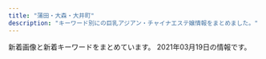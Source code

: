 ```yaml
---
title: "蒲田・大森・大井町"
description: "キーワード別にの巨乳アジアン・チャイナエステ嬢情報をまとめました。"
---
```


新着画像と新着キーワードをまとめています。
2021年03月19日の情報です。

<DmmAffiliateIns />
<KeywordTable
  shops={
    [
    {
        "keywords": {},
        "url": "http://www.es-md.net/",
        "img_links": [],
        "station": "JR\u84b2\u7530\u99c5\u6771\u53e3",
        "name": "\u30bd\u30a6\u30eb\u30aa\u30f3\u30cb"
    },
    {
        "name": "Refine\u30fb\u30ea\u30d5\u30a1\u30a4\u30f3",
        "url": "http://es-refine.xyz/",
        "img_links": [
            "http://es-refine.xyz/images/a2.jpg",
            "http://es-refine.xyz/images/g.jpg",
            "http://es-refine.xyz/images/r2.jpg",
            "http://es-refine.xyz/images/g2.jpg",
            "http://es-refine.xyz/images/g6.jpg",
            "http://es-refine.xyz/images/a3.jpg",
            "http://es-refine.xyz/images/tite-link.jpg",
            "http://es-refine.xyz/images/g7.jpg",
            "http://es-refine.xyz/images/r3.jpg",
            "http://es-refine.xyz/images/a1.jpg",
            "http://es-refine.xyz/images/a5.jpg",
            "http://es-refine.xyz/images/g02.jpg",
            "http://es-refine.xyz/images/4.jpg",
            "http://es-refine.xyz/images/mobile.jpg",
            "http://es-refine.xyz/images/a4.jpg",
            "http://es-refine.xyz/images/3.jpg",
            "http://es-refine.xyz/images/end.png",
            "http://es-refine.xyz/images/top.jpg",
            "http://es-refine.xyz/images/pickup_t.jpg",
            "http://es-refine.xyz/images/tite-staff.jpg",
            "http://es-refine.xyz/images/g8.jpg",
            "http://es-refine.xyz/images/a6.jpg"
        ],
        "station": "JR\u5927\u68ee\u99c5\u6771\u53e3",
        "keywords": {
            "C": 12
        }
    },
    {
        "url": "http://yuyudou.com/",
        "name": "\u7652\u7652\u5802",
        "keywords": {},
        "img_links": [
            "http://yuyudou.com/images/index_an/index_an_07.png",
            "http://yuyudou.com/images/home/index_09.png",
            "http://yuyudou.com/images/index_an/index_bn_07.png",
            "http://yuyudou.com/images/home/top.jpg",
            "http://yuyudou.com/images/index_an/index_an_03.png",
            "http://yuyudou.com/images/index_an/index_an_05.png",
            "http://yuyudou.com/images/home/index_29.png",
            "http://yuyudou.com/images/index_an/index_an_06.png",
            "http://yuyudou.com/images/home/index_39.png",
            "http://yuyudou.com/images/home/index_59.png",
            "http://yuyudou.com/images/index_an/index_bn_01.png",
            "http://yuyudou.com/images/index_an/index_bn_05.png",
            "http://yuyudou.com/images/index_an/index_bn_03.png",
            "http://yuyudou.com/images/index_an/index_an_01.png",
            "http://yuyudou.com/images/index_an/index_bn_06.png",
            "http://yuyudou.com/images/home/index_63.png",
            "http://yuyudou.com/images/top_flash_03.jpg",
            "http://yuyudou.com/images/top_flash_02.jpg",
            "http://yuyudou.com/images/home/index_05.png",
            "http://yuyudou.com/images/index_an/index_an_02.png",
            "http://yuyudou.com/images/index_an/index_bn_02.png",
            "http://yuyudou.com/images/headerParts01.png",
            "http://yuyudou.com/images/home/index_07.png",
            "http://yuyudou.com/images/home/index_010.png",
            "http://yuyudou.com/images/home/top5.jpg",
            "http://yuyudou.com/images/top_flash_01.jpg",
            "http://yuyudou.com/images/home/index_011.png",
            "http://yuyudou.com/images/home/top6.jpg",
            "http://yuyudou.com/images/index_an/index_an_04.png",
            "http://yuyudou.com/images/home/index_012.png",
            "http://yuyudou.com/images/gallery/gallery_01.png",
            "http://yuyudou.com/images/home/top7.jpg"
        ],
        "station": "JR\u5927\u68ee\u99c5\u6771\u53e3"
    },
    {
        "img_links": [],
        "url": "http://awayuki.xyz/",
        "keywords": {},
        "name": "\u30ec\u30a4\u30f3\u30dc\u30fc",
        "station": "JR\u5927\u68ee\u99c5\u897f\u53e3"
    },
    {
        "url": "http://kenkounoie.relax-fk.com/",
        "name": "\u5065\u5eb7\u306e\u5bb6",
        "keywords": {
            "86": 4,
            "85": 2,
            "88": 2,
            "90": 2,
            "C": 10
        },
        "img_links": [
            "http://kenkounoie.relax-fk.com/images/cast06.png",
            "http://kenkounoie.relax-fk.com/images/main-visual.png",
            "http://kenkounoie.relax-fk.com/images/cast04.png",
            "http://kenkounoie.relax-fk.com/images/cast07.png",
            "http://kenkounoie.relax-fk.com/images/cast08.png",
            "http://kenkounoie.relax-fk.com/images/sub-visual.png",
            "http://kenkounoie.relax-fk.com/images/kansen.png",
            "http://kenkounoie.relax-fk.com/images/cast05.png"
        ],
        "station": "\u9752\u7269\u6a2a\u4e01\u99c5"
    },
    {
        "name": "LUCKY \uff5e\u30e9\u30c3\u30ad\u30fc\uff5e",
        "img_links": [
            "http://lucky.geo.jp/2/uploadimg/1593756884.jpg",
            "http://lucky.geo.jp/int1.png",
            "http://lucky.geo.jp/2/uploadimg/1565558725.jpg",
            "http://lucky.geo.jp/2/uploadimg/1589888939.jpg",
            "http://lucky.geo.jp/2/uploadimg/1610946975.jpeg",
            "http://lucky.geo.jp/vis_theptframe.png",
            "http://lucky.geo.jp/2/uploadimg/1613285139.jpeg",
            "http://lucky.geo.jp/2/uploadimg/1593756798.jpg",
            "http://lucky.geo.jp/2/uploadimg/1615487001.jpeg",
            "http://lucky.geo.jp/2/uploadimg/1597029716.jpg",
            "http://lucky.geo.jp/dozdLZQPkhPUwC2.png",
            "http://lucky.geo.jp/2/uploadimg/1574764277.jpg",
            "http://lucky.geo.jp/2/uploadimg/1596225793.jpg",
            "http://lucky.geo.jp/2/uploadimg/1610000464.jpeg",
            "https://LUCKY.pwchp.com/images/vis_theptframe.png",
            "http://lucky.geo.jp/2/uploadimg/1565950572.jpg"
        ],
        "station": "JR\u84b2\u7530\u99c5\u897f\u53e3",
        "url": "http://lucky.geo.jp/",
        "keywords": {
            "85": 23,
            "83": 48,
            "C": 48,
            "E": 24,
            "D": 35,
            "92": 12,
            "87": 24,
            "90": 36
        }
    },
    {
        "name": "\u30d4\u30f3\u30afgirl",
        "img_links": [],
        "keywords": {},
        "station": "JR\u5927\u4e95\u753a\u99c5\u897f\u53e3",
        "url": "http://pinkgirl.iest.info/"
    },
    {
        "url": "http://iyashimori.info/",
        "station": "\u84b2\u7530\u99c5\u897f\u53e3",
        "name": "\u604b\u306e\u82b1",
        "keywords": {
            "F": 6,
            "\u80f8": 1,
            "E": 2
        },
        "img_links": [
            "http://iyashimori.info/up/uploads/20201019190220h.jpg",
            "http://iyashimori.info/img/tel.png",
            "http://iyashimori.info/img/50qj.jpg",
            "http://iyashimori.info/img/topimg1.jpg",
            "http://iyashimori.info/up/uploads/20201219182745say.jpg",
            "http://iyashimori.info/up/uploads/2020062222115088.jpg",
            "http://iyashimori.info/img/50staff.jpg",
            "http://iyashimori.info/up/uploads/20201127115125t.jpg",
            "http://iyashimori.info/img/topimg.jpg",
            "http://iyashimori.info/up/uploads/20200730210025e.jpg",
            "http://iyashimori.info/img/telephone.png",
            "http://iyashimori.info/img/price.jpg",
            "http://iyashimori.info/img/topimg3.jpg",
            "http://iyashimori.info/up/uploads/20210312180627hh.jpg",
            "http://iyashimori.info/up/uploads/20210210211631ii.jpg",
            "http://iyashimori.info/up/uploads/20210204121304rin.jpg",
            "http://iyashimori.info/img/totop.png",
            "http://iyashimori.info/img/qj.png",
            "http://iyashimori.info/up/uploads/20210210211620iii.jpg",
            "http://iyashimori.info/img/caution.png",
            "http://iyashimori.info/img/50price.jpg",
            "http://iyashimori.info/up/uploads/20200725171457y.jpg",
            "http://iyashimori.info/img/topimg2.jpg",
            "http://iyashimori.info/up/uploads/202010142346103.jpg"
        ]
    },
    {
        "keywords": {
            "87": 21,
            "C": 7,
            "D": 14,
            "86": 7,
            "E": 7
        },
        "url": "http://with-you.iest.info/",
        "name": "with you",
        "station": "JR\u5927\u4e95\u753a\u99c5",
        "img_links": [
            "http://with-you.iest.info/photos/sites/78/2019/09/2019092708275393.jpg",
            "http://with-you.iest.info/photos/sites/78/2021/03/2021031003373623.jpg",
            "http://with-you.iest.info/images/acc.jpg",
            "http://with-you.iest.info/images/nbj3.jpg",
            "http://with-you.iest.info/photos/sites/78/2020/04/2020041703530074.jpg",
            "http://with-you.iest.info/images/s_news.jpg",
            "http://with-you.iest.info/photos/sites/78/2021/01/2021011602332027.jpg",
            "http://with-you.iest.info/images/service4.jpg",
            "http://with-you.iest.info/images/service2.jpg",
            "http://with-you.iest.info/images/info.jpg",
            "http://with-you.iest.info/images/top.png",
            "http://with-you.iest.info/images/s_staff.png",
            "http://with-you.iest.info/images/service3.jpg",
            "http://with-you.iest.info/images/s_pick.jpg",
            "http://with-you.iest.info/photos/sites/78/2019/08/2019083003291365.jpg",
            "http://with-you.iest.info/images/service1.jpg",
            "http://with-you.iest.info/photos/sites/78/2019/08/2019082704375018.jpg",
            "http://with-you.iest.info/images/tel.jpg"
        ]
    },
    {
        "keywords": {
            "86": 8,
            "84": 8,
            "92": 8,
            "E": 24,
            "83": 8,
            "85": 32,
            "D": 56,
            "88": 8,
            "F": 24,
            "87": 32
        },
        "station": "JR\u84b2\u7530\u99c5\u897f\u53e3",
        "url": "http://yurari.ests.co/",
        "name": "\u3075\u308f\u3075\u308f",
        "img_links": [
            "http://yurari.ests.co/photos/sites/33/2020/11/2020112715562239.jpg",
            "http://yurari.ests.co/images/service4.jpg",
            "http://yurari.ests.co/images/service3.jpg",
            "http://yurari.ests.co/images/mobile.jpg",
            "http://yurari.ests.co/photos/sites/33/2020/12/2020121917142684.jpg",
            "http://yurari.ests.co/photos/sites/33/2020/10/2020101916384326.jpg",
            "http://yurari.ests.co/photos/sites/33/2021/03/2021031211252053.jpg",
            "http://yurari.ests.co/photos/sites/33/2021/02/2021021010544188.jpg",
            "http://yurari.ests.co/images/service2.jpg",
            "http://yurari.ests.co/photos/sites/33/2020/08/2020080117472090.jpg",
            "http://yurari.ests.co/photos/sites/33/2021/02/2021021012395160.jpg",
            "http://yurari.ests.co/photos/sites/33/2020/10/2020101317404868.jpg",
            "http://yurari.ests.co/images/top.jpg",
            "http://yurari.ests.co/photos/sites/33/2020/09/2020090115273947.jpg",
            "http://yurari.ests.co/images/room4.jpg",
            "http://yurari.ests.co/photos/sites/33/2020/09/2020090115274081.jpg",
            "http://yurari.ests.co/images/room2.jpg",
            "http://yurari.ests.co/photos/sites/33/2020/07/2020072517001526.jpg",
            "http://yurari.ests.co/images/room1.jpg",
            "http://yurari.ests.co/images/room3.jpg",
            "http://yurari.ests.co/images/s_news.jpg",
            "http://yurari.ests.co/images/s_service.png",
            "http://yurari.ests.co/photos/sites/33/2020/11/2020112715562914.jpg",
            "http://yurari.ests.co/photos/sites/33/2020/10/2020102010480431.jpg",
            "http://yurari.ests.co/images/s_staff.png",
            "http://yurari.ests.co/images/service1.jpg",
            "http://yurari.ests.co/images/info.jpg",
            "http://yurari.ests.co/photos/sites/33/2020/10/2020102211543336.jpg",
            "http://yurari.ests.co/images/s_pick.jpg",
            "http://yurari.ests.co/photos/sites/33/2020/06/2020061916403177.jpg",
            "http://yurari.ests.co/photos/sites/33/2021/02/202102041041291.jpg"
        ]
    },
    {
        "station": "JR\u84b2\u7530\u99c5\u6771\u53e3",
        "url": "http://freesia-este.com/",
        "keywords": {
            "F": 1,
            "84": 1,
            "G": 2,
            "C": 1,
            "85": 6,
            "D": 2,
            "86": 1,
            "E": 3
        },
        "img_links": [
            "http://freesia-este.com/staffPhoto/b20210318132208.jpg",
            "http://freesia-este.com/staffPhoto/s20210318132237.jpg",
            "http://freesia-este.com/staffPhoto/s20190811161616.jpg",
            "http://freesia-este.com/staffPhoto/s20190811160854.jpg",
            "http://freesia-este.com/staffPhoto/s20210318132141.jpg",
            "http://freesia-este.com/images/access/02.jpg",
            "http://freesia-este.com/staffPhoto/b20210318132237.jpg",
            "http://freesia-este.com/staffPhoto/s20190811160951.jpg",
            "http://freesia-este.com/staffPhoto/b20190811160951.jpg",
            "http://freesia-este.com/images/returnBtn.png",
            "http://freesia-este.com/images/gallery1.png",
            "http://freesia-este.com/images/access/03.jpg",
            "http://freesia-este.com/images/access/05.jpg",
            "http://freesia-este.com/staffPhoto/b20210112143731.jpg",
            "http://freesia-este.com/staffPhoto/b20210318132141.jpg",
            "http://freesia-este.com/staffPhoto/s20190811161355.jpg",
            "http://freesia-este.com/js/sliderLine/slide_prev.png",
            "http://freesia-este.com/staffPhoto/b20190811160854.jpg",
            "http://freesia-este.com/images/access/01.jpg",
            "http://freesia-este.com/images/slider1/03.jpg",
            "http://freesia-este.com/js/sliderLine/slide_next.png",
            "http://freesia-este.com/staffPhoto/b20190811161143.jpg",
            "http://freesia-este.com/uploadfiles/images/campaignFreesiaEsteCom4.jpg",
            "http://freesia-este.com/staffPhoto/b20190811161355.jpg",
            "http://freesia-este.com/staffPhoto/s20210112143731.jpg",
            "http://freesia-este.com/staffPhoto/s20190811161143.jpg",
            "http://freesia-este.com/staffPhoto/b20190811161616.jpg",
            "http://freesia-este.com/images/access/06.jpg",
            "http://freesia-este.com/images/slider1/01.jpg",
            "http://freesia-este.com/images/slider1/02.jpg",
            "http://freesia-este.com/staffPhoto/s20210318132208.jpg",
            "http://freesia-este.com/images/access/04.jpg"
        ],
        "name": "\u30d5\u30ea\u30fc\u30b8\u30a2"
    },
    {
        "img_links": [
            "http://e-satsuki.net/images/eli.jpg",
            "http://e-satsuki.net/images/i-mobile.jpg",
            "http://e-satsuki.net/images/eri1.jpg",
            "http://e-satsuki.net/images/new-tit.jpg",
            "http://e-satsuki.net/images/sa1.jpg",
            "http://e-satsuki.net/images/topp.jpg",
            "http://e-satsuki.net/images/mobile-tit.jpg",
            "http://e-satsuki.net/images/aya1.jpg",
            "http://e-satsuki.net/images/flash2.jpg",
            "http://e-satsuki.net/images/manami2.jpg",
            "http://e-satsuki.net/images/update-tit.jpg",
            "http://e-satsuki.net/images/aya2.jpg",
            "http://e-satsuki.net/images/ss1.jpg",
            "http://e-satsuki.net/images/coyuki1.jpg",
            "http://e-satsuki.net/images/sa2.jpg",
            "http://e-satsuki.net/images/eli2.jpg",
            "http://e-satsuki.net/images/pick-tit.jpg",
            "http://e-satsuki.net/images/jieshao-tit.jpg",
            "http://e-satsuki.net/images/top.png",
            "http://e-satsuki.net/images/manami1.jpg",
            "http://e-satsuki.net/images/flash3.jpg",
            "http://e-satsuki.net/images/coyuki2.jpg",
            "http://e-satsuki.net/images/kiki1.jpg",
            "http://e-satsuki.net/images/kiki2.jpg",
            "http://e-satsuki.net/images/eri2.jpg",
            "http://e-satsuki.net/images/flash1.jpg",
            "http://e-satsuki.net/images/tit-staff.jpg",
            "http://e-satsuki.net/images/ss2.jpg"
        ],
        "station": "JR\u5927\u4e95\u753a\u99c5\u4e2d\u592e\u897f\u53e3",
        "name": "\u3055\u3064\u304d",
        "url": "http://e-satsuki.net/",
        "keywords": {
            "C": 8
        }
    },
    {
        "name": "\u30c0\u30a4\u30a2\u30ca\u30fbDIANA",
        "station": "JR\u84b2\u7530\u99c5\u897f\u53e3",
        "img_links": [
            "http://diana.jeez.jp/public/20190809-025651-969.jpeg",
            "http://diana.jeez.jp/public/20200211-132149-221.jpeg",
            "http://diana.jeez.jp/images/girl-z2.jpg",
            "http://diana.jeez.jp/public/20191220-001603-640.jpeg",
            "http://diana.jeez.jp/public/20190610-160901-701.jpeg",
            "http://diana.jeez.jp/public/20200108-170159-924.jpeg",
            "http://diana.jeez.jp/public/20180929-222629-193.jpeg",
            "http://diana.jeez.jp/images/girl-z1.jpg",
            "http://diana.jeez.jp/public/20191109-124210-239.jpeg",
            "http://diana.jeez.jp/public/20181111-190402-789.jpeg",
            "http://diana.jeez.jp/public/20190613-175853-722.jpeg",
            "http://diana.jeez.jp/public/20210320-014603-639.jpeg",
            "http://diana.jeez.jp/public/20181111-190250-481.jpeg",
            "http://diana.jeez.jp/public/20210308-114357-294.jpeg",
            "http://diana.jeez.jp/public/20190726-190619-915.jpeg",
            "http://diana.jeez.jp/public/20190610-162055-294.jpeg",
            "http://diana.jeez.jp/public/20190426-105139-740.jpg",
            "http://diana.jeez.jp/ueditor/php/upload/image/20190424/1556109007155859.jpg",
            "http://diana.jeez.jp/public/20190710-152027-812.jpeg",
            "http://diana.jeez.jp/public/20210213-094112-923.jpeg",
            "http://diana.jeez.jp/public/20200914-023711-494.jpeg",
            "http://diana.jeez.jp/public/20181111-190307-983.jpeg",
            "http://diana.jeez.jp/public/20191224-032315-269.jpeg",
            "http://diana.jeez.jp/public/20190728-125640-302.jpeg",
            "http://diana.jeez.jp/public/20200103-105226-562.jpeg",
            "http://diana.jeez.jp/public/20181111-190416-494.jpeg"
        ],
        "keywords": {
            "E": 3,
            "\u4e73": 3
        },
        "url": "http://diana.jeez.jp/"
    },
    {
        "url": "http://ikoi.xyz.mn/",
        "station": "JR\u5927\u68ee\u99c5\u6771\u53e3",
        "img_links": [],
        "name": "\u61a9",
        "keywords": {}
    },
    {
        "name": "\u30d1\u30f3\u30c9\u30e9",
        "station": "JR\u5927\u68ee\u99c5\u5317\u53e3",
        "url": "http://pandora.esjp.xyz",
        "img_links": [
            "http://pandora.esjp.xyz/girl/6.jpg",
            "http://pandora.esjp.xyz/images/mobile.png",
            "http://pandora.esjp.xyz/girl/3.jpg",
            "http://pandora.esjp.xyz/images/room/r1.jpg",
            "http://pandora.esjp.xyz/girl/5.jpg",
            "http://pandora.esjp.xyz/images/return.png",
            "http://pandora.esjp.xyz/images/room/r2.jpg",
            "http://pandora.esjp.xyz/images/pro_girl_line.png",
            "http://pandora.esjp.xyz/images/tel.png",
            "http://pandora.esjp.xyz/images/bar_staff.jpg",
            "http://pandora.esjp.xyz/girl/4.jpg"
        ],
        "keywords": {}
    },
    {
        "station": "JR\u84b2\u7530\u99c5\u6771\u53e3",
        "img_links": [
            "http://www.remonesthe.com/upload/girl/img02/img2_0007.jpg",
            "http://www.remonesthe.com/img/main_top.png",
            "http://www.remonesthe.com/banner/koko_468x60.png",
            "http://www.remonesthe.com/upload/girl/img03/img1_0019.jpg",
            "http://www.remonesthe.com/upload/girl/img03/img1_0016.jpg",
            "http://www.remonesthe.com/upload/girl/img04/img1_0013.jpg",
            "http://www.remonesthe.com/img/tit_staff.jpg",
            "http://www.remonesthe.com/upload/girl/img04/img1_0008.jpg",
            "http://www.remonesthe.com/upload/girl/img02/img1_0019.jpg",
            "http://www.remonesthe.com/upload/girl/img_sch/img_sch_0019.jpg",
            "http://www.remonesthe.com/upload/girl/img03/img1_0007.jpg",
            "http://www.remonesthe.com/upload/girl/img_sch/img_sch_0018.jpg",
            "http://www.remonesthe.com/upload/girl/img_sch/img_sch_0007.jpg",
            "http://www.remonesthe.com/upload/girl/img01/img2_0019.jpg",
            "http://www.remonesthe.com/upload/girl/img02/img1_0007.jpg",
            "http://www.remonesthe.com/upload/girl/img03/img1_0013.jpg",
            "http://www.remonesthe.com/upload/girl/img_sch/img_sch_0015.jpg",
            "http://www.remonesthe.com/upload/girl/img01/img1_0016.jpg",
            "http://www.remonesthe.com/upload/girl/img02/img1_0016.jpg",
            "http://www.remonesthe.com/upload/girl/img05/img1_0018.jpg",
            "http://www.remonesthe.com/upload/girl/img_list01/img_list_0022.jpg",
            "http://www.remonesthe.com/upload/girl/img05/img1_0016.jpg",
            "http://www.remonesthe.com/upload/girl/img02/img1_0008.jpg",
            "http://www.remonesthe.com/upload/girl/img01/img2_0007.jpg",
            "http://www.remonesthe.com/upload/girl/img02/img2_0019.jpg",
            "http://www.remonesthe.com/img/pro_tit_age.jpg",
            "http://www.remonesthe.com/upload/girl/img_list01/img_list_0023.jpg",
            "http://www.remonesthe.com/upload/girl/img05/img1_0015.jpg",
            "http://www.remonesthe.com/upload/girl/img02/img3_0007.jpg",
            "http://www.remonesthe.com/img/tit_profile.jpg",
            "http://www.remonesthe.com/upload/girl/img05/img1_0023.jpg",
            "http://www.remonesthe.com/upload/girl/img03/img1_0022.jpg",
            "http://www.remonesthe.com/img/pro_modoru.jpg",
            "http://www.remonesthe.com/upload/girl/img01/img3_0007.jpg",
            "http://www.remonesthe.com/upload/girl/img04/img1_0018.jpg",
            "http://www.remonesthe.com/upload/girl/img05/img1_0013.jpg",
            "http://www.remonesthe.com/upload/girl/img02/img1_0018.jpg",
            "http://www.remonesthe.com/upload/girl/img03/img1_0008.jpg",
            "http://www.remonesthe.com/upload/girl/img05/img1_0021.jpg",
            "http://www.remonesthe.com/upload/girl/img01/img1_0008.jpg",
            "http://www.remonesthe.com/img/pro_tit_size.jpg",
            "http://www.remonesthe.com/img/pro_tit_name.jpg",
            "http://www.remonesthe.com/upload/girl/img01/img2_0008.jpg",
            "http://www.remonesthe.com/upload/girl/img_sch/img_sch_0023.jpg",
            "http://www.remonesthe.com/upload/girl/img01/img1_0023.jpg",
            "http://www.remonesthe.com/upload/girl/img_sch/img_sch_0008.jpg",
            "http://www.remonesthe.com/upload/girl/img_sch/img_sch_0021.jpg",
            "http://www.remonesthe.com/upload/girl/img01/img3_0008.jpg",
            "http://www.remonesthe.com/upload/girl/img02/img3_0008.jpg",
            "http://www.remonesthe.com/upload/girl/img02/img1_0013.jpg",
            "http://www.remonesthe.com/upload/girl/img04/img1_0015.jpg",
            "http://www.remonesthe.com/upload/girl/img05/img1_0019.jpg",
            "http://www.remonesthe.com/upload/girl/img_sch/img_sch_0016.jpg",
            "http://www.remonesthe.com/upload/girl/img02/img2_0008.jpg",
            "http://www.remonesthe.com/upload/girl/img04/img1_0023.jpg",
            "http://www.remonesthe.com/upload/girl/img03/img1_0021.jpg",
            "http://www.remonesthe.com/upload/girl/img01/img1_0015.jpg",
            "http://www.remonesthe.com/upload/girl/img01/img1_0018.jpg",
            "http://www.remonesthe.com/upload/girl/img04/img1_0016.jpg",
            "http://www.remonesthe.com/upload/girl/img_sch/img_sch_0022.jpg",
            "http://www.remonesthe.com/upload/girl/img01/img1_0019.jpg",
            "http://www.remonesthe.com/upload/girl/img03/img1_0018.jpg",
            "http://www.remonesthe.com/upload/girl/img05/img1_0022.jpg",
            "http://www.remonesthe.com/upload/girl/img03/img1_0023.jpg",
            "http://www.remonesthe.com/upload/girl/img01/img1_0021.jpg",
            "http://www.remonesthe.com/upload/girl/img05/img1_0007.jpg",
            "http://www.remonesthe.com/upload/girl/img05/img1_0008.jpg",
            "http://www.remonesthe.com/upload/girl/img01/img1_0022.jpg",
            "http://www.remonesthe.com/upload/girl/img03/img1_0015.jpg",
            "http://www.remonesthe.com/upload/girl/img04/img1_0021.jpg",
            "http://www.remonesthe.com/upload/girl/img02/img1_0021.jpg",
            "http://www.remonesthe.com/upload/girl/img02/img1_0022.jpg",
            "http://www.remonesthe.com/upload/girl/img04/img1_0019.jpg",
            "http://www.remonesthe.com/upload/girl/img04/img1_0022.jpg",
            "http://www.remonesthe.com/upload/girl/img02/img1_0023.jpg",
            "http://www.remonesthe.com/upload/girl/img02/img1_0015.jpg",
            "http://www.remonesthe.com/upload/girl/img01/img1_0007.jpg",
            "http://www.remonesthe.com/upload/girl/img_sch/img_sch_0013.jpg",
            "http://www.remonesthe.com/upload/girl/img04/img1_0007.jpg",
            "http://www.remonesthe.com/upload/girl/img01/img1_0013.jpg"
        ],
        "name": "LEMON*\u30ec\u30e2\u30f3",
        "keywords": {
            "87": 20,
            "86": 24,
            "88": 10,
            "D": 16,
            "\u4e73": 4,
            "E": 8,
            "C": 37
        },
        "url": "http://www.remonesthe.com/"
    },
    {
        "img_links": [
            "http://www.e-uluru.info/images/upload/2951922eff997d84.jpg",
            "http://www.e-uluru.info/girl/01.jpg",
            "http://www.e-uluru.info/s/images/icon_covergirl.png",
            "http://www.e-uluru.info/girl/028.jpg",
            "http://www.e-uluru.info/s/images/r02.jpg",
            "http://www.e-uluru.info/images/upload/thumb/24e3367119cd81d4.jpg",
            "http://www.e-uluru.info/images/index_12.png",
            "http://www.e-uluru.info/images/upload/b71e9dc3cfa0f9b4.jpg",
            "http://www.e-uluru.info/images/info01.png",
            "http://www.e-uluru.info/images/upload/thumb/30e7a9b6a2619196.jpg",
            "http://www.e-uluru.info/images/upload/thumb/90eec703fb0861db.jpg",
            "http://www.e-uluru.info/images/upload/thumb/f642dd084fb225c9.jpg",
            "http://www.e-uluru.info/s/images/r01.jpg",
            "http://www.e-uluru.info/girl/07.jpg",
            "http://www.e-uluru.info/images/upload/thumb/2951922eff997d84.jpg",
            "http://www.e-uluru.info/images/upload/71169c7f826021d0.jpg",
            "http://www.e-uluru.info/images/upload/thumb/db7023b92ef16bbc.jpg",
            "http://www.e-uluru.info/images/upload/a42cde1d7d7ca5c0.jpg",
            "http://www.e-uluru.info/images/staff_08.png",
            "http://www.e-uluru.info/girl/034.jpg",
            "http://www.e-uluru.info/images/upload/539dd2297c44dec2.jpg",
            "http://www.e-uluru.info/images/upload/2e83ce7f87e28c10.jpg",
            "http://www.e-uluru.info/images/upload/288f933e02c0cf58.jpg",
            "http://www.e-uluru.info/images/upload/thumb/a944203deb9da4de.jpg",
            "http://www.e-uluru.info/images/upload/9e6373c225b7bc51.jpg",
            "http://www.e-uluru.info/images/upload/056ff3de81fe9024.jpg",
            "http://www.e-uluru.info/girl/021.jpg",
            "http://www.e-uluru.info/images/upload/1ddb0f728d864feb.jpg",
            "http://www.e-uluru.info/images/upload/d33358c73f674e0d.jpg",
            "http://www.e-uluru.info/girl/06.jpg",
            "http://www.e-uluru.info/images/upload/03b615dbd4a8d4e4.jpg",
            "http://www.e-uluru.info/images/upload/thumb/288f933e02c0cf58.jpg",
            "http://www.e-uluru.info/girl/033.jpg",
            "http://www.e-uluru.info/s/images/icon_staff.png",
            "http://www.e-uluru.info/images/rec_09.png",
            "http://www.e-uluru.info/i/girl/013.jpg",
            "http://www.e-uluru.info/images/upload/thumb/7a73ef7475560f16.jpg",
            "http://www.e-uluru.info/s/images/icon_info.png",
            "http://www.e-uluru.info/images/index_01.png",
            "http://www.e-uluru.info/images/index_13.png",
            "http://www.e-uluru.info/girl/013.jpg",
            "http://www.e-uluru.info/images/upload/thumb/1ddb0f728d864feb.jpg",
            "http://www.e-uluru.info/girl/014.jpg",
            "http://www.e-uluru.info/girl/031.jpg",
            "http://www.e-uluru.info/s/images/icon_top.png",
            "http://www.e-uluru.info/girl/015.jpg",
            "http://www.e-uluru.info/girl/032.jpg",
            "http://www.e-uluru.info/images/upload/73a690610b4828e0.jpg",
            "http://www.e-uluru.info/s/images/r03.jpg",
            "http://www.e-uluru.info/images/upload/d4a6c5a9e3801cc7.jpg",
            "http://www.e-uluru.info/images/upload/24e3367119cd81d4.jpg",
            "http://www.e-uluru.info/images/upload/db7023b92ef16bbc.jpg",
            "http://www.e-uluru.info/images/index_11.png",
            "http://www.e-uluru.info/images/sys_08.png",
            "http://www.e-uluru.info/images/upload/f436fca81b34a90a.jpg",
            "http://www.e-uluru.info/images/upload/thumb/98ac232614327354.jpg",
            "http://www.e-uluru.info/images/upload/ebc831946fdc3143.jpg",
            "http://www.e-uluru.info/images/pro.jpg",
            "http://www.e-uluru.info/s/images/r05.jpg",
            "http://www.e-uluru.info/images/upload/b5241af23f911574.jpg",
            "http://www.e-uluru.info/images/upload/thumb/2d668ea61cdabce4.jpg",
            "http://www.e-uluru.info/images/upload/thumb/9e6373c225b7bc51.jpg",
            "http://www.e-uluru.info/images/upload/98ac232614327354.jpg",
            "http://www.e-uluru.info/images/index_06.png",
            "http://www.e-uluru.info/images/r05.jpg",
            "http://www.e-uluru.info/images/upload/c7886d02d33ae09c.jpg",
            "http://www.e-uluru.info/girl/019.jpg",
            "http://www.e-uluru.info/images/upload/thumb/539dd2297c44dec2.jpg",
            "http://www.e-uluru.info/images/upload/thumb/c7886d02d33ae09c.jpg",
            "http://www.e-uluru.info/images/upload/thumb/12cb1bdfa779a5e6.jpg",
            "http://www.e-uluru.info/images/upload/thumb/f436fca81b34a90a.jpg",
            "http://www.e-uluru.info/images/index_04.png",
            "http://www.e-uluru.info/images/upload/thumb/a86dfeb81b8ab370.jpg",
            "http://www.e-uluru.info/images/upload/e8b0d029c217c7cc.jpg",
            "http://www.e-uluru.info/s/images/icon_tel.png",
            "http://www.e-uluru.info/images/upload/thumb/73a690610b4828e0.jpg",
            "http://www.e-uluru.info/images/r02.jpg",
            "http://www.e-uluru.info/images/upload/f642dd084fb225c9.jpg",
            "http://www.e-uluru.info/images/upload/7a73ef7475560f16.jpg",
            "http://www.e-uluru.info/images/r03.jpg",
            "http://www.e-uluru.info/images/upload/a944203deb9da4de.jpg",
            "http://www.e-uluru.info/images/upload/c8b0d079c922b041.jpg",
            "http://www.e-uluru.info/images/upload/thumb/e8b0d029c217c7cc.jpg",
            "http://www.e-uluru.info/s/girl/01.jpg",
            "http://www.e-uluru.info/girl/024.jpg",
            "http://www.e-uluru.info/images/index_07.png",
            "http://www.e-uluru.info/images/upload/12cb1bdfa779a5e6.jpg",
            "http://www.e-uluru.info/images/upload/thumb/b71e9dc3cfa0f9b4.jpg",
            "http://www.e-uluru.info/images/upload/8ee8987b2165d4fc.jpg",
            "http://www.e-uluru.info/girl/012.jpg",
            "http://www.e-uluru.info/images/rec_08.png",
            "http://www.e-uluru.info/images/upload/thumb/ebc831946fdc3143.jpg",
            "http://www.e-uluru.info/images/upload/90eec703fb0861db.jpg",
            "http://www.e-uluru.info/images/r01.jpg",
            "http://www.e-uluru.info/images/upload/ad830a43974bad03.jpg",
            "http://www.e-uluru.info/girl/018.jpg",
            "http://www.e-uluru.info/images/upload/30e7a9b6a2619196.jpg",
            "http://www.e-uluru.info/images/upload/a86dfeb81b8ab370.jpg",
            "http://www.e-uluru.info/images/info_08.png",
            "http://www.e-uluru.info/images/upload/thumb/d4a6c5a9e3801cc7.jpg",
            "http://www.e-uluru.info/images/index_08.png",
            "http://www.e-uluru.info/girl/030.jpg",
            "http://www.e-uluru.info/images/upload/08e930d29f9d5b3e.jpg",
            "http://www.e-uluru.info/images/upload/thumb/ad830a43974bad03.jpg",
            "http://www.e-uluru.info/s/images/icon_topics.png",
            "http://www.e-uluru.info/images/index_03.png",
            "http://www.e-uluru.info/images/index_05.png",
            "http://www.e-uluru.info/images/upload/thumb/08e930d29f9d5b3e.jpg",
            "http://www.e-uluru.info/girl/020.jpg",
            "http://www.e-uluru.info/girl/016.jpg",
            "http://www.e-uluru.info/images/index_02.png"
        ],
        "name": "\u7f8e\u7409\u7409",
        "url": "http://www.e-uluru.info/",
        "keywords": {
            "87": 3,
            "83": 1,
            "85": 12,
            "D": 14,
            "C": 7,
            "E": 4,
            "86": 8
        },
        "station": "JR\u84b2\u7530\u99c5\u6771\u53e3"
    },
    {
        "name": "\u30b9\u30de\u30a4\u30eb",
        "url": "http://sh-sumairu.work/",
        "img_links": [
            "http://sh-sumairu.work/templets/default/pc/picture/s_news.png",
            "http://sh-sumairu.work/uploads/171031/1-1G0311G4095M.jpg",
            "http://sh-sumairu.work/uploads/171031/1-1G0311G556445.jpg",
            "http://sh-sumairu.work/templets/default/pc/picture/face.png",
            "http://sh-sumairu.work/uploads/191211/1-191211140J3640.jpg",
            "http://sh-sumairu.work/uploads/181114/1-1Q114124Z0411.jpg",
            "http://sh-sumairu.work/uploads/191022/1-191022133S3B2.jpg",
            "http://sh-sumairu.work/uploads/181114/1-1Q11412563D55.jpg",
            "http://sh-sumairu.work/uploads/180612/1-1P612160029349.jpg",
            "http://sh-sumairu.work/templets/default/pc/picture/s_pick.png",
            "http://sh-sumairu.work/templets/default/pc/picture/end1.jpg",
            "http://sh-sumairu.work/uploads/191211/1-191211140S1194.jpg",
            "http://sh-sumairu.work/uploads/210119/1-2101191H10H45.jpg",
            "http://sh-sumairu.work/uploads/171031/1-1G0311G505933.jpg",
            "http://sh-sumairu.work/uploads/200821/1-200R10ZQ14K.jpg",
            "http://sh-sumairu.work/uploads/171031/1-1G0311G531445.jpg",
            "http://sh-sumairu.work/uploads/allimg/180612/1-1P612160305350.jpg",
            "http://sh-sumairu.work/uploads/171031/1-1G0311G344914.jpg",
            "http://sh-sumairu.work/templets/default/pc/picture/s_staff.png",
            "http://sh-sumairu.work/uploads/180227/1-1P22G40S5448.jpg",
            "http://sh-sumairu.work/uploads/181128/1-1Q12Q62QK29.jpg",
            "http://sh-sumairu.work/templets/default/pc/picture/staffs.png",
            "http://sh-sumairu.work/uploads/180612/1-1P6121601061c.jpg"
        ],
        "keywords": {},
        "station": "JR\u5927\u68ee\u99c5\u6771\u53e3"
    },
    {
        "img_links": [
            "http://www.sea-love-hsl.info/uploads/sealove/link_1.jpg",
            "http://www.sea-love-hsl.info/uploads/sealove/5AE848B7-49E7-4403-A738-2D85BF2E4059-300x400.jpeg",
            "http://www.sea-love-hsl.info/uploads/sealove/QQ\u56fe\u72472015102419044325-300x400.jpg",
            "http://www.sea-love-hsl.info/uploads/sealove/IMG_1492-300x400.jpg",
            "http://www.sea-love-hsl.info/uploads/sealove/545B5715-528D-4E72-9F31-7AFF1422771C-768x1024.jpeg",
            "http://www.sea-love-hsl.info/uploads/sealove/images/girl-z2.jpg",
            "http://www.sea-love-hsl.info/uploads/sealove/images/mobile.jpg",
            "http://www.sea-love-hsl.info/uploads/sealove/images/news1.jpg",
            "http://www.sea-love-hsl.info/uploads/sealove/D792F195-6C3F-4A81-9C18-BEB1DEC0489F.jpeg",
            "http://www.sea-love-hsl.info/uploads/sealove/A8D1795E-CA06-4472-A635-D7A02AEF80C8-768x1024.jpeg",
            "http://www.sea-love-hsl.info/uploads/sealove/images/end1.jpg",
            "http://www.sea-love-hsl.info/uploads/sealove/images/n1.jpg",
            "http://www.sea-love-hsl.info/uploads/sealove/IMG_1060-768x1024.jpg",
            "http://www.sea-love-hsl.info/uploads/sealove/images/girl-z1.jpg",
            "http://www.sea-love-hsl.info/uploads/sealove/IMG_1492-768x1024.jpg",
            "http://www.sea-love-hsl.info/uploads/sealove/4C0568AE-93B2-47E4-808D-BA5ED67DA4B9-768x1024.jpeg",
            "http://www.sea-love-hsl.info/uploads/sealove/top1.jpg",
            "http://www.sea-love-hsl.info/uploads/sealove/A8D1795E-CA06-4472-A635-D7A02AEF80C8-300x400.jpeg",
            "http://www.sea-love-hsl.info/uploads/sealove/images/n3.jpg",
            "http://www.sea-love-hsl.info/uploads/sealove/720870627235-e1385965056315.jpg",
            "http://www.sea-love-hsl.info/uploads/sealove/QQ\u56fe\u72472015102419044325-e1449569209313.jpg",
            "http://www.sea-love-hsl.info/uploads/sealove/5AE848B7-49E7-4403-A738-2D85BF2E4059-768x1024.jpeg",
            "http://www.sea-love-hsl.info/uploads/sealove/staff_1.jpg",
            "http://www.sea-love-hsl.info/uploads/sealove/721016606079-768x1024.jpg",
            "http://www.sea-love-hsl.info/uploads/sealove/images/movie.jpg"
        ],
        "station": "JR\u84b2\u7530\u99c5\u6771\u53e3",
        "name": "\u6d77\u305d\u306e\u611b",
        "keywords": {
            "83": 1,
            "86": 4,
            "90": 3,
            "84": 2,
            "85": 3,
            "E": 1,
            "F": 2,
            "D": 7,
            "C": 19
        },
        "url": "http://www.sea-love-hsl.info/"
    },
    {
        "keywords": {},
        "name": "\u83ef\u30fb\u306f\u306a",
        "url": "http://hana.ests.jp/",
        "station": "JR\u84b2\u7530\u99c5\u897f\u53e3",
        "img_links": []
    },
    {
        "url": "http://kazoeinayihoshitachi.tokyo/",
        "name": "\u6843\u9999",
        "keywords": {
            "D": 4,
            "E": 4,
            "C": 8,
            "86": 8,
            "88": 4,
            "87": 4
        },
        "img_links": [
            "http://kazoeinayihoshitachi.tokyo/static/picture/room2.jpg",
            "http://kazoeinayihoshitachi.tokyo/uploads/201127/1-20112G02F6157.jpg",
            "http://kazoeinayihoshitachi.tokyo/uploads/201125/1-20112515364b16.jpg",
            "http://kazoeinayihoshitachi.tokyo/static/picture/sp_tit_therapist.png",
            "http://kazoeinayihoshitachi.tokyo/static/picture/sp_tit_staff02.png",
            "http://kazoeinayihoshitachi.tokyo/uploads/201211/1-201211162214192.jpg",
            "http://kazoeinayihoshitachi.tokyo/static/picture/room4.jpg",
            "http://kazoeinayihoshitachi.tokyo/images/1-1Z41911200GA.png",
            "http://kazoeinayihoshitachi.tokyo/static/picture/sp_tit_new.png",
            "http://kazoeinayihoshitachi.tokyo/static/picture/img_tel.png",
            "http://kazoeinayihoshitachi.tokyo/uploads/201211/1-20121116214A58.jpg",
            "http://kazoeinayihoshitachi.tokyo/static/picture/sp_tit_staff01.png",
            "http://kazoeinayihoshitachi.tokyo/static/picture/tit_new.png",
            "http://kazoeinayihoshitachi.tokyo/static/picture/room3.jpg",
            "http://kazoeinayihoshitachi.tokyo/uploads/200610/1-20061010593D63.jpg",
            "http://kazoeinayihoshitachi.tokyo/static/picture/room1.jpg",
            "http://kazoeinayihoshitachi.tokyo/static/picture/tit_staff02.png",
            "http://kazoeinayihoshitachi.tokyo/static/picture/tit_staff01.png",
            "http://kazoeinayihoshitachi.tokyo/uploads/201127/1-20112G0264E61.jpg",
            "http://kazoeinayihoshitachi.tokyo/uploads/201211/1-201211162201447.jpg",
            "http://kazoeinayihoshitachi.tokyo/uploads/201127/1-20112G02A5204.jpg",
            "http://kazoeinayihoshitachi.tokyo/static/picture/tit_therapist.png",
            "http://kazoeinayihoshitachi.tokyo/static/picture/maining.jpg",
            "http://kazoeinayihoshitachi.tokyo/static/picture/top.jpg"
        ],
        "station": "JR\u84b2\u7530\u99c5\u897f\u53e3"
    },
    {
        "keywords": {
            "D": 1,
            "C": 7
        },
        "img_links": [
            "http://iyashi-kaori.net/uploads/iyashikaori/2021/02/1.jpg",
            "http://iyashi-kaori.net/uploads/iyashikaori/2018/10/yuka002.jpg",
            "http://iyashi-kaori.net/uploads/iyashikaori/2017/11/000023.jpg",
            "http://iyashi-kaori.net/uploads/iyashikaori/2019/02/000023.jpg",
            "http://iyashi-kaori.net/uploads/iyashikaori/2012/03/s-3.jpg",
            "http://iyashi-kaori.net/uploads/iyashikaori/2012/03/s-5.jpg",
            "http://iyashi-kaori.net/uploads/iyashikaori/2012/03/s-2.jpg",
            "http://iyashi-kaori.net/uploads/iyashikaori/2019/08/staff.jpg",
            "http://iyashi-kaori.net/uploads/iyashikaori/2012/03/s-1.jpg",
            "http://iyashi-kaori.net/uploads/iyashikaori/2012/03/l-1.jpg",
            "http://iyashi-kaori.net/uploads/iyashikaori/2012/03/index_l2.jpg",
            "http://iyashi-kaori.net/uploads/iyashikaori/2016/09/s__21340164111.jpg",
            "http://iyashi-kaori.net/uploads/iyashikaori/2012/03/s-6.jpg",
            "http://iyashi-kaori.net/uploads/iyashikaori/2017/11/000013.jpg",
            "http://iyashi-kaori.net/uploads/iyashikaori/2015/07/s__636519102.jpg",
            "http://iyashi-kaori.net/uploads/iyashikaori/2012/03/top.jpg",
            "http://iyashi-kaori.net/uploads/iyashikaori/2019/08/1.jpg",
            "http://iyashi-kaori.net/uploads/iyashikaori/2012/03/end1.jpg",
            "http://iyashi-kaori.net/uploads/iyashikaori/2012/03/l-2.jpg",
            "http://iyashi-kaori.net/uploads/iyashikaori/2012/03/l-6.jpg",
            "http://iyashi-kaori.net/uploads/iyashikaori/2012/03/l-4.jpg",
            "http://iyashi-kaori.net/uploads/iyashikaori/2012/03/l-3.jpg",
            "http://iyashi-kaori.net/uploads/iyashikaori/2019/10/ggg.jpg",
            "http://iyashi-kaori.net/uploads/iyashikaori/images/bg.png",
            "http://iyashi-kaori.net/uploads/iyashikaori/2019/11/staff-old.jpg",
            "http://iyashi-kaori.net/uploads/iyashikaori/2019/08/11.jpg",
            "http://iyashi-kaori.net/uploads/iyashikaori/2012/03/l-5.jpg",
            "http://iyashi-kaori.net/uploads/iyashikaori/2012/03/s-4.jpg"
        ],
        "station": "JR\u84b2\u7530\u99c5\u6771\u53e3",
        "name": "\u7652\u3057\u306e\u99a8",
        "url": "http://iyashi-kaori.net/"
    },
    {
        "url": "http://lucky-heaven.work/",
        "name": "\u697d\u5929\u56fd",
        "station": "JR\u5927\u4e95\u753a\u99c5\u6771\u53e3",
        "keywords": {},
        "img_links": [
            "http://lucky-heaven.work/img/haru2.jpg",
            "http://lucky-heaven.work/sp/images/head.jpg",
            "http://lucky-heaven.work/sp/images/5.jpg",
            "http://lucky-heaven.work/sp/img/airi2.jpg",
            "http://lucky-heaven.work/sp/images/rec1.jpg",
            "http://lucky-heaven.work/images/int1.png",
            "http://lucky-heaven.work/images/sm.jpg",
            "http://lucky-heaven.work/images/s1.png",
            "http://lucky-heaven.work/images/6.jpg",
            "http://lucky-heaven.work/sp/images/ac1.jpg",
            "http://lucky-heaven.work/sp/img/rumi2.jpg",
            "http://lucky-heaven.work/img/moe2.jpg",
            "http://lucky-heaven.work/images/sys.png",
            "http://lucky-heaven.work/sp/img/airi1.jpg",
            "http://lucky-heaven.work/sp/images/rec2.jpg",
            "http://lucky-heaven.work/images/staff_t.jpg",
            "http://lucky-heaven.work/sp/images/1.jpg",
            "http://lucky-heaven.work/images/2.jpg",
            "http://lucky-heaven.work/img/rina1.jpg",
            "http://lucky-heaven.work/img/airi1.jpg",
            "http://lucky-heaven.work/sp/staff/airi.jpg",
            "http://lucky-heaven.work/sp/images/tel.jpg",
            "http://lucky-heaven.work/sp/images/ta.png",
            "http://lucky-heaven.work/sp/images/footer.jpg",
            "http://lucky-heaven.work/sp/images/2.jpg",
            "http://lucky-heaven.work/images/tt.jpg",
            "http://lucky-heaven.work/img/rina2.jpg",
            "http://lucky-heaven.work/images/news.jpg",
            "http://lucky-heaven.work/sp/images/interior_t.jpg",
            "http://lucky-heaven.work/sp/images/int3.jpg",
            "http://lucky-heaven.work/sp/staff/rumi.jpg",
            "http://lucky-heaven.work/staff/haru.jpg",
            "http://lucky-heaven.work/sp/img/yui2.jpg",
            "http://lucky-heaven.work/sp/staff/haru.jpg",
            "http://lucky-heaven.work/sp/img/haru2.jpg",
            "http://lucky-heaven.work/staff/moe.jpg",
            "http://lucky-heaven.work/images/head.jpg",
            "http://lucky-heaven.work/sp/menu/staff.jpg",
            "http://lucky-heaven.work/sp/images/int2.jpg",
            "http://lucky-heaven.work/img/rumi1.jpg",
            "http://lucky-heaven.work/sp/img/moe2.jpg",
            "http://lucky-heaven.work/sp/staff/rina.jpg",
            "http://lucky-heaven.work/sp/img/moe1.jpg",
            "http://lucky-heaven.work/images/int2.png",
            "http://lucky-heaven.work/sp/images/6.jpg",
            "http://lucky-heaven.work/img/yui2.jpg",
            "http://lucky-heaven.work/staff/rina.jpg",
            "http://lucky-heaven.work/sp/staff/moe.jpg",
            "http://lucky-heaven.work/sp/images/3.jpg",
            "http://lucky-heaven.work/sp/images/news.jpg",
            "http://lucky-heaven.work/staff/rumi.jpg",
            "http://lucky-heaven.work/staff/airi.jpg",
            "http://lucky-heaven.work/images/5.jpg",
            "http://lucky-heaven.work/img/rumi2.jpg",
            "http://lucky-heaven.work/images/tel.jpg",
            "http://lucky-heaven.work/img/moe1.jpg",
            "http://lucky-heaven.work/sp/images/4.jpg",
            "http://lucky-heaven.work/sp/img/rumi1.jpg",
            "http://lucky-heaven.work/sp/staff/yui.jpg",
            "http://lucky-heaven.work/staff/yui.jpg",
            "http://lucky-heaven.work/sp/img/haru1.jpg",
            "http://lucky-heaven.work/img/airi2.jpg",
            "http://lucky-heaven.work/sp/menu/top.jpg",
            "http://lucky-heaven.work/sp/images/sys.jpg",
            "http://lucky-heaven.work/sp/images/int1.png",
            "http://lucky-heaven.work/img/haru1.jpg",
            "http://lucky-heaven.work/images/interior_t.jpg",
            "http://lucky-heaven.work/sp/images/int4.jpg",
            "http://lucky-heaven.work/sp/images/newsb.png",
            "http://lucky-heaven.work/sp/img/yui1.jpg",
            "http://lucky-heaven.work/images/3.jpg",
            "http://lucky-heaven.work/sp/img/rina1.jpg",
            "http://lucky-heaven.work/images/1.jpg",
            "http://lucky-heaven.work/sp/img/rina2.jpg",
            "http://lucky-heaven.work/img/yui1.jpg",
            "http://lucky-heaven.work/sp/images/staff_t.jpg",
            "http://lucky-heaven.work/images/4.jpg"
        ]
    },
    {
        "name": "SWEET ROOM",
        "url": "http://sweet-room.iest.info/",
        "img_links": [],
        "keywords": {},
        "station": "JR\u84b2\u7530\u99c5\u897f\u53e3"
    },
    {
        "station": "JR\u84b2\u7530\u99c5\u897f\u53e3",
        "name": "\u91d1\u697d-\u30ad\u30f3\u30e9\u30af-",
        "img_links": [
            "http://kinraku.este88.com/img/header03.jpg",
            "http://kinraku.este88.com/img/header01.jpg",
            "http://kinraku.este88.com/gals/momo1.jpg",
            "http://kinraku.este88.com/gals/kiki1.jpg",
            "http://kinraku.este88.com/gals/yuyu1.jpg",
            "http://kinraku.este88.com/img/header00.jpg",
            "http://kinraku.este88.com/images/sp02.jpg",
            "http://kinraku.este88.com/gals/yuri1.jpg",
            "http://kinraku.este88.com/gals/risa1.jpg",
            "http://kinraku.este88.com/img/header02.jpg",
            "http://kinraku.este88.com/gals/rara1.jpg"
        ],
        "keywords": {},
        "url": "http://kinraku.este88.com/"
    },
    {
        "keywords": {},
        "url": "http://pro-akasuri.net/",
        "name": "No1\u30fb\u30ca\u30f3\u30d0\u30fc\u30ef\u30f3",
        "img_links": [
            "https://ranking-deli.jp/assets/img/user/link/2020bnr04.jpg",
            "http://pro-akasuri.net/pic/pic5.jpg",
            "http://pro-akasuri.net/staff/staff7.jpg",
            "http://pro-akasuri.net/pic/pic7.jpg",
            "http://pro-akasuri.net/images/banners/eyecatch1.jpg",
            "http://pro-akasuri.net/pic/pic8.jpg",
            "http://pro-akasuri.net/images/banners/pic4.jpg",
            "http://pro-akasuri.net/staff/staff5.jpg",
            "http://pro-akasuri.net/pic/pic6.jpg",
            "http://pro-akasuri.net/images/banners/side-oil.png",
            "http://pro-akasuri.net/pic/pic4.jpg",
            "http://pro-akasuri.net/staff/staff1.jpg",
            "http://pro-akasuri.net/images/banners/pic3.jpg",
            "http://pro-akasuri.net/images/banners/2.png",
            "http://pro-akasuri.net/staff/staff6.jpg",
            "http://pro-akasuri.net/staff/staff11.jpg",
            "http://pro-akasuri.net/pic/pic1.jpg",
            "http://pro-akasuri.net/images/banners/top2.png",
            "http://pro-akasuri.net/images/banners/top1.jpg",
            "http://pro-akasuri.net/staff/staff10.jpg",
            "http://pro-akasuri.net/images/banners/1.png",
            "http://pro-akasuri.net/images/banners/pic2.jpg",
            "http://pro-akasuri.net/images/banners/eyecatch4.jpg",
            "http://pro-akasuri.net/pic/pic3.jpg",
            "http://pro-akasuri.net/pic/pic2.jpg",
            "http://pro-akasuri.net/images/banners/bill.jpg",
            "http://pro-akasuri.net/images/banners/b-3f.png",
            "http://pro-akasuri.net/staff/staff13.jpg",
            "http://pro-akasuri.net/staff/staff9.jpg",
            "http://pro-akasuri.net/images/banners/b-credit.png",
            "http://pro-akasuri.net/images/banners/pic1.jpg",
            "http://pro-akasuri.net/images/banners/b-tel.png",
            "http://pro-akasuri.net/images/banners/3.png"
        ],
        "station": "JR\u84b2\u7530\u99c5\u897f\u53e3"
    },
    {
        "img_links": [
            "http://www.es-princess.com/images/upload/thumb/440836ac204e3ae6.jpg",
            "http://www.es-princess.com/images/upload/thumb/977b6b56e17935b8.jpg",
            "http://www.es-princess.com/images/index_02.jpg",
            "http://www.es-princess.com/s/image/nav_top.png",
            "http://www.es-princess.com/girl/01.jpg",
            "http://www.es-princess.com/images/upload/thumb/667df216753c34cf.jpg",
            "http://www.es-princess.com/s/images/okubokomachi.jpg",
            "http://www.es-princess.com/s/images/pc.png",
            "http://www.es-princess.com/images/upload/thumb/5e0537ee102a37b1.jpg",
            "http://www.es-princess.com/images/upload/thumb/1a80890acbd23f61.jpg",
            "http://www.es-princess.com/images/index_07.jpg",
            "http://www.es-princess.com/images/index_04.jpg",
            "http://www.es-princess.com/images/upload/thumb/a77e3ba56953c62a.jpg",
            "http://www.es-princess.com/images/upload/thumb/b673f5c7b6c0c654.jpg",
            "http://www.es-princess.com/images/index_24.jpg",
            "http://www.es-princess.com/images/upload/thumb/33b8e868c76e480e.jpg",
            "http://www.es-princess.com/images/upload/thumb/a73cd0efe4586362.jpg",
            "http://www.es-princess.com/s/image/nav_topics.png",
            "http://www.es-princess.com/images/upload/thumb/b5e216c30766fe2c.jpg",
            "http://www.es-princess.com/images/upload/thumb/af672e0eb7d28ee6.jpg",
            "http://www.es-princess.com/s/images/t2.jpg",
            "http://www.es-princess.com/s/images/iphone.png",
            "http://www.es-princess.com/images/index_27.jpg",
            "http://es-princess.com/images/index_07.jpg",
            "http://www.es-princess.com/images/index_15.jpg",
            "http://www.es-princess.com/s/images/t8.jpg",
            "http://www.es-princess.com/s/images/service_07.png",
            "http://www.es-princess.com/s/images/tel.png",
            "http://www.es-princess.com/s/images/top_2.jpg",
            "http://www.es-princess.com/images/02.jpg",
            "http://www.es-princess.com/images/upload/thumb/c191f88ab8347247.jpg",
            "http://www.es-princess.com/images/upload/thumb/7358bb17b522d506.jpg",
            "http://www.es-princess.com/images/upload/thumb/abb982c0ed8c784a.jpg",
            "http://www.es-princess.com/images/upload/thumb/570cec0ed7dbb299.jpg",
            "http://www.es-princess.com/images/upload/thumb/380cd518ae78d99c.jpg",
            "http://www.es-princess.com/images/upload/thumb/d0adbd6a55204cc6.jpg",
            "http://www.es-princess.com/images/upload/thumb/28d10c17ec4ef55b.jpg",
            "http://www.es-princess.com/images/upload/thumb/4fbbf39dbb4b5671.jpeg",
            "http://www.es-princess.com/images/index_01.jpg",
            "http://www.es-princess.com/images/index_06.jpg",
            "http://www.es-princess.com/s/uploads/02a.jpg",
            "http://www.es-princess.com/s/image/nav_cast.png",
            "http://www.es-princess.com/images/index_29.jpg",
            "http://www.es-princess.com/images/index_18.jpg",
            "http://www.es-princess.com/s/images/t4.jpg",
            "http://www.es-princess.com/images/rec.jpg",
            "http://www.es-princess.com/s/images/t7.jpg",
            "http://www.es-princess.com/s/images/slider/next.png",
            "http://www.es-princess.com/s/images/slider/prev.png",
            "http://www.es-princess.com/s/images/service_01.png",
            "http://www.es-princess.com/images/upload/thumb/cc93f6d3b2f1a8dd.jpg",
            "http://www.es-princess.com/images/upload/thumb/140d1b4166940516.jpg",
            "http://www.es-princess.com/images/upload/thumb/8daadfa86c3af0ee.jpg",
            "http://www.es-princess.com/images/upload/thumb/9081c49e0239e8dc.jpg",
            "http://www.es-princess.com/images/index_03.jpg",
            "http://www.es-princess.com/s/images/t1.jpg",
            "http://www.es-princess.com/images/index_13.jpg",
            "http://www.es-princess.com/images/01.jpg",
            "http://www.es-princess.com/images/upload/thumb/34d0c1f12f3d1581.jpg",
            "http://www.es-princess.com/s/images/t6.jpg",
            "http://www.es-princess.com/images/upload/thumb/314d78dc282a338e.jpg",
            "http://www.es-princess.com/images/index_23.jpg",
            "http://www.es-princess.com/s/images/t3.jpg",
            "http://www.es-princess.com/images/upload/thumb/ba9e1b4477f15b72.jpg",
            "http://www.es-princess.com/s/images/slider/3.jpg",
            "http://www.es-princess.com/s/uploads/01.jpg",
            "http://www.es-princess.com/s/images/t5.jpg",
            "http://www.es-princess.com/images/upload/thumb/123b8dc1f8010cd7.jpg",
            "http://www.es-princess.com/images/index_17.jpg",
            "http://www.es-princess.com/images/03.jpg",
            "http://www.es-princess.com/s/image/nav_hotel.png",
            "http://www.es-princess.com/images/upload/thumb/18e6044b88e2d742.jpg",
            "http://www.es-princess.com/images/rec_13.jpg",
            "http://www.es-princess.com/images/upload/thumb/966442429a421ade.jpg",
            "http://www.es-princess.com/images/index_35.jpg",
            "http://www.es-princess.com/images/index_28.jpg",
            "http://www.es-princess.com/images/upload/thumb/0403172defd2aa75.jpg",
            "http://www.es-princess.com/images/info.jpg",
            "http://www.es-princess.com/images/index_25.jpg",
            "http://www.es-princess.com/s/uploads/02.jpg",
            "http://www.es-princess.com/images/upload/thumb/c9fd1fe34ca64bc2.png",
            "http://www.es-princess.com/images/index_05.jpg",
            "http://www.es-princess.com/images/info_13.jpg",
            "http://www.es-princess.com/images/staff_13.jpg",
            "http://www.es-princess.com/s/image/nav_manga.png",
            "http://www.es-princess.com/images/index_19.jpg",
            "http://www.es-princess.com/s/images/slider/1.jpg",
            "http://www.es-princess.com/images/upload/thumb/fac24168ab90cc92.jpg",
            "http://www.es-princess.com/images/upload/thumb/199865d366667d99.jpg",
            "http://www.es-princess.com/images/foot_34.jpg",
            "http://www.es-princess.com/s/image/nav_sys.png",
            "http://www.es-princess.com/images/upload/thumb/4caabf554de9febf.jpg",
            "http://es-princess.com/images/index_06.jpg",
            "http://www.es-princess.com/images/index_31.jpg",
            "http://www.es-princess.com/s/uploads/04.jpg",
            "http://www.es-princess.com/images/upload/thumb/05aaf6a4110be4ac.jpg",
            "http://www.es-princess.com/images/upload/thumb/5a01d26b03ae3963.jpg",
            "http://www.es-princess.com/images/upload/thumb/befa35bfd3fcc1cf.jpg",
            "http://www.es-princess.com/images/index_36.jpg",
            "http://www.es-princess.com/images/upload/thumb/026f0a00a7ebcac9.jpg",
            "http://www.es-princess.com/images/upload/thumb/d7645c329c045bbf.jpg",
            "http://www.es-princess.com/images/index_34.jpg",
            "http://www.es-princess.com/s/images/service_03.png",
            "http://www.es-princess.com/images/upload/thumb/99ff32906f064430.jpg",
            "http://www.es-princess.com/s/images/slider/2.jpg",
            "http://www.es-princess.com/images/index_21.jpg"
        ],
        "keywords": {
            "85": 4,
            "91": 4,
            "D": 14,
            "88": 5,
            "86": 1
        },
        "station": "JR\u84b2\u7530\u99c5\u897f\u53e3",
        "name": "Princess",
        "url": "http://www.es-princess.com/"
    },
    {
        "name": "\u30d0\u30a4\u30aa\u30ec\u30c3\u30c8",
        "keywords": {},
        "img_links": [
            "http://es-kosumosu.com/images/room/photo05.jpg",
            "http://es-kosumosu.com/images/top_flash_01.jpg",
            "http://es-kosumosu.com/images/return.png",
            "http://es-kosumosu.com/girl/4.jpg",
            "http://es-kosumosu.com/girl/3.jpg",
            "http://es-kosumosu.com/girl/5.jpg",
            "http://es-kosumosu.com/images/info.jpg",
            "http://es-kosumosu.com/images/room/photo02.jpg",
            "http://es-kosumosu.com/images/room/photo03.jpg",
            "http://es-kosumosu.com/images/staff_mitashi.jpg",
            "http://es-kosumosu.com/girl/2.jpg",
            "http://es-kosumosu.com/images/room/photo01.jpg",
            "http://es-kosumosu.com/images/system/sys01.jpg",
            "http://es-kosumosu.com/girl/1.jpg",
            "http://es-kosumosu.com/images/room/photo04.jpg"
        ],
        "station": "JR\u5927\u68ee\u99c5\u6771\u53e3",
        "url": "http://es-kosumosu.com/"
    },
    {
        "name": "Sweet Time",
        "keywords": {},
        "img_links": [
            "http://heal-msg.com/images/s_news.png",
            "http://heal-msg.com/images/news_bj3.jpg",
            "http://heal-msg.com/images/s_link.png",
            "http://heal-msg.com/staff/yuyu/01.jpg",
            "http://heal-msg.com/images/top.jpg",
            "http://heal-msg.com/images/kanban.jpg",
            "http://heal-msg.com/images/staff0.jpg",
            "http://heal-msg.com/staff/yuki/01.jpg",
            "http://heal-msg.com/staff/ruru/01.jpg",
            "http://heal-msg.com/images/staff_bj3.jpg",
            "http://heal-msg.com/images/s_staff.png",
            "http://heal-msg.com/staff/rin/01.jpg"
        ],
        "url": "http://heal-msg.com/",
        "station": "JR\u5927\u68ee\u99c5\u6771\u53e3"
    },
    {
        "keywords": {},
        "name": "\u30aa\u30ec\u306eHoney",
        "url": "http://massage-esthe.pw/",
        "img_links": [
            "http://massage-esthe.pw/images/trigger.jpg",
            "http://massage-esthe.pw/images/sw_tel.png",
            "http://massage-esthe.pw/images/head_interior.jpg",
            "http://massage-esthe.pw/images/cg02.jpg",
            "http://massage-esthe.pw/images/con03.jpg",
            "http://massage-esthe.pw/images/sys01.jpg",
            "http://massage-esthe.pw/images/cg11.jpg",
            "http://massage-esthe.pw/images/cg05.jpg",
            "http://massage-esthe.pw/images/mainvisual_01_s.jpg",
            "http://massage-esthe.pw/images/cg101.jpg",
            "http://massage-esthe.pw/images/sys02.jpg",
            "http://massage-esthe.pw/images/req_03.jpg",
            "http://massage-esthe.pw/images/cg06.jpg",
            "http://massage-esthe.pw/images/cg08.jpg",
            "http://massage-esthe.pw/images/mainvisual_01.jpg",
            "http://massage-esthe.pw/images/icon_new.png",
            "http://massage-esthe.pw/images/mainvisual_02.jpg",
            "http://massage-esthe.pw/images/cg04.jpg",
            "http://massage-esthe.pw/images/con01.jpg",
            "http://massage-esthe.pw/images/con02.jpg",
            "http://massage-esthe.pw/images/cg021.jpg",
            "http://massage-esthe.pw/images/cg102.jpg",
            "http://massage-esthe.pw/images/head_therapist.jpg",
            "http://massage-esthe.pw/images/cg09.jpg",
            "http://massage-esthe.pw/images/mainvisual_02_s.jpg",
            "http://massage-esthe.pw/images/sys03.jpg",
            "http://massage-esthe.pw/images/cg03.jpg",
            "http://massage-esthe.pw/images/cg091.jpg",
            "http://massage-esthe.pw/images/cg031.jpg",
            "http://massage-esthe.pw/images/cg10.jpg",
            "http://massage-esthe.pw/images/sw_home.png",
            "http://massage-esthe.pw/images/cg01.jpg",
            "http://massage-esthe.pw/images/cg07.jpg"
        ],
        "station": "JR\u84b2\u7530\u99c5\u897f\u53e3"
    },
    {
        "station": "JR\u5927\u68ee\u99c5\u897f\u53e3",
        "img_links": [
            "http://www.cosmos.relaxjp.info/files/004.jpg",
            "http://www.cosmos.relaxjp.info/images/call_sp.png",
            "http://www.cosmos.relaxjp.info/files/005.jpg",
            "http://www.cosmos.relaxjp.info/common/img/shop/r4.jpg",
            "http://www.cosmos.relaxjp.info/files/002.jpg",
            "http://www.cosmos.relaxjp.info/files/001.jpg",
            "http://www.cosmos.relaxjp.info/common/img/shop/r2.jpg",
            "http://www.cosmos.relaxjp.info/common/img/image3.jpg",
            "http://www.cosmos.relaxjp.info/common/img/image2.jpg",
            "http://www.cosmos.relaxjp.info/common/img/shop/r1.jpg",
            "http://www.cosmos.relaxjp.info/files/003.jpg",
            "http://www.cosmos.relaxjp.info/common/img/shop/r3.jpg",
            "http://www.cosmos.relaxjp.info/common/img/top_img001.png",
            "http://www.cosmos.relaxjp.info/common/img/image1.jpg",
            "http://www.cosmos.relaxjp.info/files/006.jpg"
        ],
        "keywords": {
            "C": 13
        },
        "url": "http://www.cosmos.relaxjp.info/",
        "name": "\u30b3\u30b9\u30e2\u30b9"
    },
    {
        "keywords": {
            "D": 18,
            "C": 17,
            "82": 6,
            "86": 6,
            "87": 12
        },
        "station": "JR\u5927\u4e95\u753a\u99c5\u4e2d\u592e\u897f\u53e3",
        "name": "\u9e97\u4eba",
        "url": "http://www.reijin.mensest.com/",
        "img_links": [
            "http://www.reijin.mensest.com/files/001.jpg",
            "http://www.reijin.mensest.com/images/top.png",
            "http://www.reijin.mensest.com/images/sp_top.jpg",
            "http://www.reijin.mensest.com/files/003.jpg",
            "http://www.reijin.mensest.com/files/004.jpg",
            "http://www.reijin.mensest.com/files/002.jpg"
        ]
    },
    {
        "station": "JR\u84b2\u7530\u99c5\u6771\u53e3",
        "keywords": {
            "86": 16,
            "87": 32,
            "C": 50,
            "85": 19,
            "D": 26
        },
        "name": "Flower\u30fb\u30d5\u30e9\u30ef\u30fc",
        "img_links": [
            "http://www.floweresthe.com/upload/girl/img_list01/img_list_0005.jpg",
            "http://www.floweresthe.com/upload/girl/img04/img1_0006.jpg",
            "http://www.floweresthe.com/upload/girl/img_list01/img_list_0007.jpg",
            "http://www.floweresthe.com/upload/girl/img04/img1_0009.jpg",
            "http://www.floweresthe.com/upload/girl/img04/img1_0007.jpg",
            "http://www.floweresthe.com/upload/girl/img02/img1_0002.jpg",
            "http://www.floweresthe.com/upload/girl/img01/img2_0006.jpg",
            "http://www.floweresthe.com/img/sys2.jpg",
            "http://www.floweresthe.com/img/r1.jpg",
            "http://www.floweresthe.com/img/main_top.jpg",
            "http://www.floweresthe.com/upload/girl/img01/img1_0008.jpg",
            "http://www.floweresthe.com/upload/girl/img_list01/img_list_0009.jpg",
            "http://www.floweresthe.com/img/r2.jpg",
            "http://www.floweresthe.com/upload/girl/img04/img1_0001.jpg",
            "http://www.floweresthe.com/img/tit_photo.jpg",
            "http://www.floweresthe.com/upload/girl/img02/img1_0007.jpg",
            "http://www.floweresthe.com/upload/girl/img02/img1_0001.jpg",
            "http://www.floweresthe.com/upload/girl/img01/img1_0007.jpg",
            "http://www.floweresthe.com/upload/girl/img04/img1_0008.jpg",
            "http://www.floweresthe.com/upload/girl/img_list01/img_list_0001.jpg",
            "http://www.floweresthe.com/upload/girl/img_list01/img_list_0002.jpg",
            "http://www.floweresthe.com/img/interior.png",
            "http://www.floweresthe.com/upload/girl/img02/img1_0004.jpg",
            "http://www.floweresthe.com/upload/girl/img04/img1_0005.jpg",
            "http://www.floweresthe.com/upload/girl/img01/img1_0004.jpg",
            "http://www.floweresthe.com/img/lineyoko.jpg",
            "http://www.floweresthe.com/upload/girl/img_list01/img_list_0004.jpg",
            "http://www.floweresthe.com/upload/board/img_1551414651.jpg",
            "http://www.floweresthe.com/upload/girl/img_list01/img_list_0008.jpg",
            "http://www.floweresthe.com/upload/girl/img_list01/img_list_0003.jpg",
            "http://www.floweresthe.com/upload/girl/img01/img1_0003.jpg",
            "http://www.floweresthe.com/upload/girl/img01/img1_0005.jpg",
            "http://www.floweresthe.com/upload/girl/img01/img1_0001.jpg",
            "http://www.floweresthe.com/upload/girl/img01/img1_0006.jpg",
            "http://www.floweresthe.com/upload/girl/img02/img1_0005.jpg",
            "http://www.floweresthe.com/img/tit_girls.jpg",
            "http://www.floweresthe.com/upload/girl/img02/img1_0006.jpg",
            "http://www.floweresthe.com/upload/girl/img04/img1_0003.jpg",
            "http://www.floweresthe.com/upload/board/img_1599194180.jpg",
            "http://www.floweresthe.com/upload/girl/img02/img1_0009.jpg",
            "http://www.floweresthe.com/upload/board/img_1552291455.jpg",
            "http://www.floweresthe.com/upload/girl/img04/img1_0002.jpg",
            "http://www.floweresthe.com/upload/girl/img04/img1_0004.jpg",
            "http://www.floweresthe.com/upload/girl/img02/img1_0003.jpg",
            "http://www.floweresthe.com/upload/girl/img01/img1_0009.jpg",
            "http://www.floweresthe.com/img/tit_profile.jpg",
            "http://www.floweresthe.com/upload/board/img_1570430028.jpg",
            "http://www.floweresthe.com/img/sys1.jpg",
            "http://www.floweresthe.com/upload/girl/img01/img1_0002.jpg",
            "http://www.floweresthe.com/img/bottom.jpg",
            "http://www.floweresthe.com/img/r4.jpg",
            "http://www.floweresthe.com/img/r3.jpg",
            "http://www.floweresthe.com/upload/girl/img02/img1_0008.jpg",
            "http://www.floweresthe.com/img/memu.jpg",
            "http://www.floweresthe.com/upload/girl/img_list01/img_list_0006.jpg"
        ],
        "url": "http://www.floweresthe.com/"
    },
    {
        "station": "JR\u84b2\u7530\u99c5\u6771\u53e3",
        "url": "http://koinohana.work/",
        "name": "\u30af\u30ed\u30fc\u30d0\u30fc",
        "img_links": [
            "http://koinohana.work/_src/36226820/1.png",
            "http://koinohana.work/_src/36226848/sign-1.jpg",
            "http://koinohana.work/_src/36226828/img20170725121742291421.png",
            "http://koinohana.work/_src/36226857/img20170725223357156708.png",
            "http://koinohana.work/_src/36246047/1-1zh91451294d.jpg",
            "http://koinohana.work/_src/36226827/_dsf3386.jpg",
            "http://koinohana.work/_src/36246043/1-1zh4152j12m.jpg",
            "http://koinohana.work/_src/38032166/9768defd8834a0030b5a45ab7a03e1f.jpg",
            "http://koinohana.work/_src/36226826/_dsf3394.jpg",
            "http://koinohana.work/_src/36226841/sign-1.jpg",
            "http://koinohana.work/_src/36226808/img_2990.jpg",
            "http://koinohana.work/_src/36226893/img_3017.jpg",
            "http://koinohana.work/_src/36226907/unnamed_20190718154717292.jpg",
            "http://koinohana.work/_src/36246048/1-1zh91451294d.jpg",
            "http://koinohana.work/_src/36226875/_dsf9378.jpg",
            "http://koinohana.work/_src/36226818/4.png",
            "http://koinohana.work/_src/36226869/img20170726235401893025.png",
            "http://koinohana.work/_src/37023059/img20191113142809054841.png",
            "http://koinohana.work/_src/36226816/3.png",
            "http://koinohana.work/_src/36226894/img_2891.jpg",
            "http://koinohana.work/_src/36226879/_dsf9385.jpg",
            "http://koinohana.work/_src/36226864/img20170726111759249054.png",
            "http://koinohana.work/_src/36226912/cam_20191016232507186.jpg",
            "http://koinohana.work/_src/36246044/1-1zh4152j12m.jpg",
            "http://koinohana.work/_src/36226814/2.png",
            "http://koinohana.work/_src/36226812/top1.1.png",
            "http://koinohana.work/_src/38032167/9768defd8834a0030b5a45ab7a03e1f.jpg",
            "http://koinohana.work/_src/36226881/img20170726235401893025.png",
            "http://koinohana.work/_src/36226825/_dsf3390.jpg",
            "http://koinohana.work/_src/36226810/cam_20191016232507186.jpg",
            "http://koinohana.work/_src/36226873/_dsf9382.jpg",
            "http://koinohana.work/_src/36246119/sign.png",
            "http://koinohana.work/_src/36226859/sign.png",
            "http://koinohana.work/_src/36226906/unnamed_20190718154717292.jpg",
            "http://koinohana.work/_src/36226877/_dsf9383.jpg",
            "http://koinohana.work/_src/36226885/sign.png",
            "http://koinohana.work/_src/36226831/news.png",
            "http://koinohana.work/_src/36226822/5.png",
            "http://koinohana.work/_src/36226809/_x1m6343.jpg"
        ],
        "keywords": {}
    },
    {
        "url": "http://k-rlx.info/",
        "station": "JR\u5927\u68ee\u99c5\u6771\u53e3",
        "name": "\u771f\u5fc3",
        "img_links": [
            "http://k-rlx.info/images/index_03.jpg",
            "http://k-rlx.info/images/index_29.jpg",
            "http://k-rlx.info/images/info.jpg",
            "http://k-rlx.info/images/index_05.jpg",
            "http://k-rlx.info/images/index_04.jpg",
            "http://k-rlx.info/images/index_26.jpg",
            "http://k-rlx.info/images/index_10.jpg",
            "http://k-rlx.info/images/index_30.jpg",
            "http://k-rlx.info/images/index_22.jpg",
            "http://k-rlx.info/images/02.jpg",
            "http://k-rlx.info/images/index_27.jpg",
            "http://k-rlx.info/images/03.jpg",
            "http://k-rlx.info/images/index_16.jpg",
            "http://k-rlx.info/images/rec_15.jpg",
            "http://k-rlx.info/images/index_07.jpg",
            "http://k-rlx.info/images/rec.jpg",
            "http://k-rlx.info/girls/05.jpg",
            "http://k-rlx.info/images/index_01.jpg",
            "http://k-rlx.info/girls/02.jpg",
            "http://k-rlx.info/images/index_13.jpg",
            "http://k-rlx.info/images/01.jpg",
            "http://k-rlx.info/girls/08.jpg",
            "http://k-rlx.info/girls/03.jpg",
            "http://k-rlx.info/girls/01.jpg",
            "http://k-rlx.info/images/index_18.jpg",
            "http://k-rlx.info/images/index_25.jpg",
            "http://k-rlx.info/images/index_02.jpg",
            "http://k-rlx.info/images/index_20.jpg",
            "http://k-rlx.info/images/staff_15.jpg",
            "http://k-rlx.info/images/index_12.jpg",
            "http://k-rlx.info/girls/00.jpg",
            "http://k-rlx.info/images/index_17.jpg",
            "http://k-rlx.info/images/index_28.jpg",
            "http://k-rlx.info/images/info_15.jpg",
            "http://k-rlx.info/images/index_19.jpg",
            "http://k-rlx.info/images/index_06.jpg",
            "http://k-rlx.info/images/index_24.jpg",
            "http://k-rlx.info/images/index_08.jpg",
            "http://k-rlx.info/images/sub_28.jpg",
            "http://k-rlx.info/images/index_21.jpg",
            "http://k-rlx.info/girls/04.jpg",
            "http://k-rlx.info/images/index_09.jpg"
        ],
        "keywords": {
            "C": 4,
            "90": 1,
            "86": 1,
            "D": 1,
            "88": 3
        }
    },
    {
        "name": "\u30ad\u30e9\u30ad\u30e9",
        "url": "http://kira-kira.work/",
        "station": "JR\u84b2\u7530\u99c5\u6771\u53e3",
        "img_links": [
            "http://kira-kira.work/images/staff_t.jpg",
            "http://kira-kira.work/img/neko1.jpg",
            "http://kira-kira.work/img/risa1.jpg",
            "http://kira-kira.work/images/sys3.png",
            "http://kira-kira.work/images/2.jpg",
            "http://kira-kira.work/images/rec2.jpg",
            "http://kira-kira.work/images/7.jpg",
            "http://kira-kira.work/staff/neko.jpg",
            "http://kira-kira.work/img/rina1.jpg",
            "http://kira-kira.work/img/rumi1.jpg",
            "http://kira-kira.work/images/rec1.jpg",
            "http://kira-kira.work/images/6.jpg",
            "http://kira-kira.work/images/8.jpg",
            "http://kira-kira.work/images/int1.jpg",
            "http://kira-kira.work/staff/rumi.jpg",
            "http://kira-kira.work/img/yuyu1.jpg",
            "http://kira-kira.work/staff/rina.jpg",
            "http://kira-kira.work/images/mobile.jpg",
            "http://kira-kira.work/images/tg.jpg",
            "http://kira-kira.work/images/int2.png",
            "http://kira-kira.work/staff/nana.jpg",
            "http://kira-kira.work/images/sys1.jpg",
            "http://kira-kira.work/images/9.jpg",
            "http://kira-kira.work/images/4.jpg",
            "http://kira-kira.work/img/nana1.jpg",
            "http://kira-kira.work/img/rumi3.jpg",
            "http://kira-kira.work/img/rumi2.jpg",
            "http://kira-kira.work/images/5.jpg",
            "http://kira-kira.work/images/interior_t.jpg",
            "http://kira-kira.work/images/sys2.jpg",
            "http://kira-kira.work/staff/yuri.jpg",
            "http://kira-kira.work/img/ai1.jpg",
            "http://kira-kira.work/images/3.jpg",
            "http://kira-kira.work/staff/ai.jpg",
            "http://kira-kira.work/staff/yuyu.jpg",
            "http://kira-kira.work/images/headline.jpg",
            "http://kira-kira.work/img/yuri1.jpg",
            "http://kira-kira.work/images/news.jpg",
            "http://kira-kira.work/staff/risa.jpg",
            "http://kira-kira.work/images/head.jpg"
        ],
        "keywords": {}
    },
    {
        "url": "http://tsuya.este.work/",
        "img_links": [
            "http://tsuya.este.work/room3.jpg",
            "http://tsuya.este.work/top.jpg",
            "http://tsuya.este.work/2020070203014158.jpg",
            "http://tsuya.este.work/room2.jpg",
            "http://tsuya.este.work/1.jpg",
            "http://tsuya.este.work/room1.jpg",
            "http://tsuya.este.work/2019072403203754.jpg",
            "http://tsuya.este.work/room4.jpg",
            "http://tsuya.este.work/mobile.jpg",
            "http://tsuya.este.work/miho.jpg",
            "http://tsuya.este.work/202007020301278.jpg",
            "http://tsuya.este.work/s_shedule.jpg",
            "http://tsuya.este.work/s_staff.jpg",
            "http://tsuya.este.work/s_news.jpg"
        ],
        "keywords": {
            "85": 4,
            "87": 8,
            "C": 10,
            "86": 4,
            "D": 16
        },
        "station": "JR\u84b2\u7530\u99c5\u897f\u53e3",
        "name": "\u8276 \uff5e\u3064\u3084\uff5e"
    },
    {
        "url": "http://www.honeys.relaxmens.com/",
        "keywords": {
            "C": 6,
            "D": 6,
            "86": 4,
            "87": 8
        },
        "station": "JR\u84b2\u7530\u99c5\u897f\u53e3",
        "img_links": [
            "http://www.honeys.relaxmens.com/photo_news/upimg/854156035cd1560893_0.jpg",
            "http://www.honeys.relaxmens.com/files/005-02.jpg",
            "http://www.honeys.relaxmens.com/files/002.jpg",
            "http://www.honeys.relaxmens.com/images/m-head01.jpg",
            "http://www.honeys.relaxmens.com/files/003-03.jpg",
            "http://www.honeys.relaxmens.com/files/006-03.jpg",
            "http://www.honeys.relaxmens.com/files/006-02.jpg",
            "http://www.honeys.relaxmens.com/files/005.jpg",
            "http://www.honeys.relaxmens.com/files/003.jpg",
            "http://www.honeys.relaxmens.com/files/004-02.jpg",
            "http://www.honeys.relaxmens.com/files/002-02.jpg",
            "http://www.honeys.relaxmens.com/images/call.png",
            "http://www.honeys.relaxmens.com/images/foot01.jpg",
            "http://www.honeys.relaxmens.com/images/m-top003.jpg",
            "http://www.honeys.relaxmens.com/images/m-top004.jpg",
            "http://www.honeys.relaxmens.com/photo_news/upimg/1223560260d4dabadb_0.jpg",
            "http://www.honeys.relaxmens.com/files/005-03.jpg",
            "http://www.honeys.relaxmens.com/files/001-02.jpg",
            "http://www.honeys.relaxmens.com/files/001-03.jpg",
            "http://www.honeys.relaxmens.com/files/003-02.jpg",
            "http://www.honeys.relaxmens.com/files/004-03.jpg",
            "http://www.honeys.relaxmens.com/files/002-03.jpg",
            "http://www.honeys.relaxmens.com/files/006.jpg",
            "http://www.honeys.relaxmens.com/files/001.jpg",
            "http://www.honeys.relaxmens.com/files/004.jpg"
        ],
        "name": "\u30cf\u30cb\u30fc\u30ba"
    },
    {
        "name": "\u30a2\u30e9\u30d3\u30a2\u306e\u591c",
        "station": "JR\u84b2\u7530\u99c5\u897f\u53e3",
        "img_links": [
            "http://www.arabianoyoru.com/images/sub_16.jpg",
            "http://www.arabianoyoru.com/images/upload/2b92798467141387.jpg",
            "http://www.arabianoyoru.com/images/upload/17edc747659021f9.jpg",
            "http://www.arabianoyoru.com/images/upload/thumb/2f10cf77f8d7b399.jpg",
            "http://www.arabianoyoru.com/images/upload/c1c4634be9e43e96.jpg",
            "http://www.arabianoyoru.com/s/images/icon_top.png",
            "http://www.arabianoyoru.com/images/upload/thumb/581da65ae95ac110.jpg",
            "http://www.arabianoyoru.com/images/upload/thumb/a814b7e0bf080e1a.jpg",
            "http://www.arabianoyoru.com/images/upload/thumb/0400f28cf0042ef7.jpg",
            "http://www.arabianoyoru.com/images/upload/thumb/17edc747659021f9.jpg",
            "http://www.arabianoyoru.com/images/upload/thumb/2bab34e5f5f4b474.jpg",
            "http://www.arabianoyoru.com/images/sys.jpg",
            "http://www.arabianoyoru.com/images/upload/thumb/eb30a7e162d494b7.jpg",
            "http://www.arabianoyoru.com/images/upload/thumb/564cb6c5b230ca3d.jpg",
            "http://www.arabianoyoru.com/images/upload/thumb/8c714cbe908fdcfa.jpg",
            "http://www.arabianoyoru.com/images/upload/4532de498ca39c33.jpg",
            "http://www.arabianoyoru.com/images/upload/thumb/539fdf3e384c469c.jpg",
            "http://www.arabianoyoru.com/images/upload/eb30a7e162d494b7.jpg",
            "http://www.arabianoyoru.com/s/girl/01.jpg",
            "http://www.arabianoyoru.com/images/01.jpg",
            "http://www.arabianoyoru.com/images/index_12.jpg",
            "http://www.arabianoyoru.com/images/upload/thumb/4532de498ca39c33.jpg",
            "http://www.arabianoyoru.com/images/index_07.jpg",
            "http://www.arabianoyoru.com/images/index_08.jpg",
            "http://www.arabianoyoru.com/images/upload/thumb/a29f5a4a28b905cc.jpg",
            "http://www.arabianoyoru.com/images/upload/845ccdcc528743c1.jpg",
            "http://www.arabianoyoru.com/s/images/icon_info.png",
            "http://www.arabianoyoru.com/s/images/r01.jpg",
            "http://www.arabianoyoru.com/s/images/r04.jpg",
            "http://www.arabianoyoru.com/images/upload/e3e089bc950ef93e.jpg",
            "http://www.arabianoyoru.com/images/upload/thumb/68db36b1211cebb9.jpg",
            "http://www.arabianoyoru.com/images/upload/thumb/c1c4634be9e43e96.jpg",
            "http://www.arabianoyoru.com/images/sub_17.png",
            "http://www.arabianoyoru.com/images/upload/f758de4c846e44e7.jpg",
            "http://www.arabianoyoru.com/images/upload/thumb/9ade184b158a1622.jpg",
            "http://www.arabianoyoru.com/images/upload/9ade184b158a1622.jpg",
            "http://www.arabianoyoru.com/images/sub_15.jpg",
            "http://www.arabianoyoru.com/images/acc_12.jpg",
            "http://www.arabianoyoru.com/images/staff_12.jpg",
            "http://www.arabianoyoru.com/images/upload/2f10cf77f8d7b399.jpg",
            "http://www.arabianoyoru.com/images/upload/thumb/c5ff3a7cfd7b9efd.jpg",
            "http://www.arabianoyoru.com/images/upload/0976cdac54ed3543.jpg",
            "http://www.arabianoyoru.com/images/upload/thumb/e3e089bc950ef93e.jpg",
            "http://www.arabianoyoru.com/images/sub_16.png",
            "http://www.arabianoyoru.com/images/upload/564cb6c5b230ca3d.jpg",
            "http://www.arabianoyoru.com/images/upload/thumb/4d0b81e791f8dd2a.jpg",
            "http://www.arabianoyoru.com/images/upload/c5ff3a7cfd7b9efd.jpg",
            "http://www.arabianoyoru.com/images/index_04.jpg",
            "http://www.arabianoyoru.com/images/info_01.jpg",
            "http://www.arabianoyoru.com/images/index_02.jpg",
            "http://www.arabianoyoru.com/images/upload/0400f28cf0042ef7.jpg",
            "http://www.arabianoyoru.com/girl/012.jpg",
            "http://www.arabianoyoru.com/images/upload/a893b1da1128d1f5.jpg",
            "http://www.arabianoyoru.com/images/index_10.jpg",
            "http://www.arabianoyoru.com/images/upload/68db36b1211cebb9.jpg",
            "http://www.arabianoyoru.com/s/images/r02.jpg",
            "http://www.arabianoyoru.com/images/02.jpg",
            "http://www.arabianoyoru.com/images/rec_12.jpg",
            "http://www.arabianoyoru.com/s/images/icon_covergirl.png",
            "http://www.arabianoyoru.com/images/rec.jpg",
            "http://www.arabianoyoru.com/images/upload/thumb/845ccdcc528743c1.jpg",
            "http://www.arabianoyoru.com/images/r04.jpg",
            "http://www.arabianoyoru.com/images/upload/4a9b52f014c57b14.jpg",
            "http://www.arabianoyoru.com/images/upload/6edb9fff24d5531d.jpg",
            "http://www.arabianoyoru.com/images/upload/thumb/f758de4c846e44e7.jpg",
            "http://www.arabianoyoru.com/images/upload/1bdcd13f57cbf51b.jpg",
            "http://www.arabianoyoru.com/images/upload/thumb/a893b1da1128d1f5.jpg",
            "http://www.arabianoyoru.com/images/index_09.jpg",
            "http://www.arabianoyoru.com/images/upload/581da65ae95ac110.jpg",
            "http://www.arabianoyoru.com/images/upload/thumb/ee0c285b7dee8567.jpg",
            "http://www.arabianoyoru.com/images/info_12.jpg",
            "http://www.arabianoyoru.com/images/r03.jpg",
            "http://www.arabianoyoru.com/s/images/icon_tel.png",
            "http://www.arabianoyoru.com/images/sub_12.jpg",
            "http://www.arabianoyoru.com/images/upload/thumb/6edb9fff24d5531d.jpg",
            "http://www.arabianoyoru.com/images/upload/66a58b73f3d149ef.jpg",
            "http://www.arabianoyoru.com/images/upload/a814b7e0bf080e1a.jpg",
            "http://www.arabianoyoru.com/images/acc_01.jpg",
            "http://www.arabianoyoru.com/images/upload/thumb/18f83fb2064586df.jpg",
            "http://www.arabianoyoru.com/images/upload/4d0b81e791f8dd2a.jpg",
            "http://www.arabianoyoru.com/images/upload/8c714cbe908fdcfa.jpg",
            "http://www.arabianoyoru.com/images/index_17.jpg",
            "http://www.arabianoyoru.com/images/upload/2bab34e5f5f4b474.jpg",
            "http://www.arabianoyoru.com/images/r02.jpg",
            "http://www.arabianoyoru.com/images/upload/thumb/66a58b73f3d149ef.jpg",
            "http://www.arabianoyoru.com/images/upload/thumb/1bdcd13f57cbf51b.jpg",
            "http://www.arabianoyoru.com/images/index_06.jpg",
            "http://www.arabianoyoru.com/s/images/icon_staff.png",
            "http://www.arabianoyoru.com/images/upload/thumb/0976cdac54ed3543.jpg",
            "http://www.arabianoyoru.com/images/upload/ee0c285b7dee8567.jpg",
            "http://www.arabianoyoru.com/images/upload/thumb/2b92798467141387.jpg",
            "http://www.arabianoyoru.com/images/fanhui.png",
            "http://www.arabianoyoru.com/s/images/r03.jpg",
            "http://www.arabianoyoru.com/images/upload/539fdf3e384c469c.jpg",
            "http://www.arabianoyoru.com/images/index_05.jpg",
            "http://www.arabianoyoru.com/images/r01.jpg",
            "http://www.arabianoyoru.com/images/index_15.jpg",
            "http://www.arabianoyoru.com/s/images/icon_topics.png",
            "http://www.arabianoyoru.com/images/upload/a29f5a4a28b905cc.jpg",
            "http://www.arabianoyoru.com/images/upload/18f83fb2064586df.jpg",
            "http://www.arabianoyoru.com/images/index_11.jpg",
            "http://www.arabianoyoru.com/images/upload/thumb/4a9b52f014c57b14.jpg"
        ],
        "url": "http://www.arabianoyoru.com/",
        "keywords": {
            "C": 8,
            "84": 4,
            "F": 2,
            "87": 7,
            "85": 25,
            "D": 38,
            "86": 14,
            "88": 2,
            "E": 6,
            "89": 2
        }
    },
    {
        "station": "JR\u5927\u4e95\u753a\u99c5\u4e2d\u592e\u53e3",
        "url": "http://www.oasis.maesjp.com/",
        "name": "\u30aa\u30a2\u30b7\u30b9",
        "keywords": {
            "87": 8,
            "85": 24,
            "C": 24,
            "D": 16,
            "86": 8
        },
        "img_links": [
            "http://www.oasis.maesjp.com/files/002.jpg",
            "http://www.oasis.maesjp.com/photo_news/upimg/112116017a8c0c8986_0.jpg",
            "http://www.oasis.maesjp.com/images/rsubt6.png",
            "http://www.oasis.maesjp.com/images/rsubt2.png",
            "http://www.oasis.maesjp.com/images/m3.jpg",
            "http://www.oasis.maesjp.com/images/r04.jpg",
            "http://www.oasis.maesjp.com/images/b-tel.png",
            "http://www.oasis.maesjp.com/images/m4.jpg",
            "http://www.oasis.maesjp.com/images/r01.jpg",
            "http://www.oasis.maesjp.com/images/rsubt4.png",
            "http://www.oasis.maesjp.com/files/005.jpg",
            "http://www.oasis.maesjp.com/images/r03.jpg",
            "http://www.oasis.maesjp.com/files/004-02.jpg",
            "http://www.oasis.maesjp.com/files/003-02.jpg",
            "http://www.oasis.maesjp.com/images/rsubt7.png",
            "http://www.oasis.maesjp.com/files/005-02.jpg",
            "http://www.oasis.maesjp.com/files/001.jpg",
            "http://www.oasis.maesjp.com/files/001-02.jpg",
            "http://www.oasis.maesjp.com/files/003.jpg",
            "http://www.oasis.maesjp.com/images/m2.jpg",
            "http://www.oasis.maesjp.com/images/m6.jpg",
            "http://www.oasis.maesjp.com/images/tel2.png",
            "http://www.oasis.maesjp.com/images/rsubt5.png",
            "http://www.oasis.maesjp.com/images/rsubt1.png",
            "http://www.oasis.maesjp.com/files/002-02.jpg",
            "http://www.oasis.maesjp.com/images/m1.jpg",
            "http://www.oasis.maesjp.com/images/slider-img001.jpg",
            "http://www.oasis.maesjp.com/images/slider-img002.jpg",
            "http://www.oasis.maesjp.com/images/b-online.png",
            "http://www.oasis.maesjp.com/files/004.jpg",
            "http://www.oasis.maesjp.com/images/r02.jpg",
            "http://www.oasis.maesjp.com/images/rsubt3.png"
        ]
    },
    {
        "img_links": [
            "http://syarumu.net/up/uploads/20170108170417kira4.jpg",
            "http://syarumu.net/up/uploads/20190426134943sumire1.jpg",
            "http://syarumu.net/up/uploads/20171001173455haruka.jpg",
            "http://syarumu.net/up/uploads/20180802213555serina2.jpg",
            "http://syarumu.net/up/uploads/20190525003732risa.jpg",
            "http://syarumu.net/up/uploads/20190912225327hina1.jpg",
            "http://syarumu.net/up/uploads/20190516211959k1.jpg",
            "http://syarumu.net/up/uploads/20190522203024saori2.jpg",
            "http://syarumu.net/up/uploads/20160812161757aiko4.jpg",
            "http://syarumu.net/up/uploads/2017101023014120170519212939eri1.jpg",
            "http://syarumu.net/up/uploads/2020062222282211.jpg",
            "http://syarumu.net/up/uploads/20190525003719risa1.jpg",
            "http://syarumu.net/up/uploads/20180802213749ai.jpg",
            "http://syarumu.net/up/uploads/20171016204051mayumi.jpg",
            "http://syarumu.net/up/uploads/20160812161809aiko5.jpg",
            "http://syarumu.net/up/uploads/20190301204316ayako.jpg",
            "http://syarumu.net/images/qr.jpg",
            "http://syarumu.net/up/uploads/20190301204324ayako1.jpg",
            "http://syarumu.net/up/uploads/20180802213619serina1.jpg",
            "http://syarumu.net/up/newsimg/20180519150354kanaa.jpg",
            "http://syarumu.net/up/newsimg/20170406223636mao.jpg",
            "http://syarumu.net/up/uploads/20160811191905hitomi.jpg",
            "http://syarumu.net/images/tel.jpg",
            "http://syarumu.net/up/uploads/20171016204051mayumi2.jpg",
            "http://syarumu.net/up/uploads/20190813233629mirai2.jpg",
            "http://syarumu.net/up/uploads/20171016204051mayumi1.jpg",
            "http://syarumu.net/up/uploads/20180802213607serina.jpg",
            "http://syarumu.net/up/newsimg/20171016204113mayumi1.jpg",
            "http://syarumu.net/up/uploads/20171119193048nana4.jpg",
            "http://syarumu.net/up/uploads/20190516212007k2.jpg",
            "http://syarumu.net/up/uploads/20190903230049natumi2.jpg",
            "http://syarumu.net/up/uploads/20160813224746kasumi.jpg",
            "http://syarumu.net/up/uploads/202006222228319.jpg",
            "http://syarumu.net/up/uploads/20190426134932sumire.jpg",
            "http://syarumu.net/up/uploads/20191028120109pre.jpg",
            "http://syarumu.net/up/uploads/20160812161741aiko.jpg",
            "http://syarumu.net/up/newsimg/20180519143336risa1.jpg",
            "http://syarumu.net/up/uploads/20191121214442AXKE6657.jpg",
            "http://syarumu.net/up/uploads/20190720013113erika.jpg",
            "http://syarumu.net/up/uploads/20171119193015nana3.jpg",
            "http://syarumu.net/up/uploads/20170106012055kira3.jpg",
            "http://syarumu.net/images/info.png",
            "http://syarumu.net/up/uploads/20190522203018saori1.jpg",
            "http://syarumu.net/up/newsimg/201707272103202.jpg",
            "http://syarumu.net/up/uploads/20200728221353kana.jpg",
            "http://syarumu.net/up/uploads/20181204215307yurika.jpg",
            "http://syarumu.net/up/uploads/20170406223535mao.jpg",
            "http://syarumu.net/up/uploads/20190912225320hina.jpg",
            "http://syarumu.net/up/uploads/20190903230049natumi.jpg",
            "http://syarumu.net/up/uploads/20191121214351yua.jpg",
            "http://syarumu.net/up/uploads/20200728221316kan.jpg",
            "http://syarumu.net/up/uploads/20190714114509image.jpeg",
            "http://syarumu.net/up/uploads/20190819221937moe.jpg",
            "http://syarumu.net/up/uploads/20161219214103hitomi1.jpg",
            "http://syarumu.net/images/price.jpg",
            "http://syarumu.net/up/uploads/20201008205617r.jpg",
            "http://syarumu.net/images/qj.jpg",
            "http://syarumu.net/up/uploads/20190912225334hina2.jpg"
        ],
        "name": "\u30b7\u30e3\u30eb\u30e0",
        "station": "JR\u84b2\u7530\u99c5\u6771\u53e3",
        "keywords": {},
        "url": "http://syarumu.net"
    },
    {
        "name": "\u82b1\u6c34\u6728",
        "keywords": {},
        "img_links": [
            "http://es-kamata.xyz/images/qiu-1.jpg",
            "http://es-kamata.xyz/images/ac1.jpg",
            "http://es-kamata.xyz/images/002.jpg",
            "http://es-kamata.xyz/images/rq01.jpg",
            "http://es-kamata.xyz/images/ac5.jpg",
            "http://es-kamata.xyz/images/ac3.jpg",
            "http://es-kamata.xyz/images/g3.jpg",
            "http://es-kamata.xyz/images/top_03.jpg",
            "http://es-kamata.xyz/images/g1.jpg",
            "http://es-kamata.xyz/images/001.jpg",
            "http://es-kamata.xyz/images/g0.jpg",
            "http://es-kamata.xyz/images/g5.jpg",
            "http://es-kamata.xyz/images/ml.jpg",
            "http://es-kamata.xyz/images/003.jpg",
            "http://es-kamata.xyz/images/g2.jpg",
            "http://es-kamata.xyz/images/nei_bt.jpg",
            "http://es-kamata.xyz/images/rq03.jpg",
            "http://es-kamata.xyz/images/g4.jpg",
            "http://es-kamata.xyz/images/g8.jpg",
            "http://es-kamata.xyz/images/tw.jpg",
            "http://es-kamata.xyz/images/tel.jpg",
            "http://es-kamata.xyz/images/new_tit.jpg",
            "http://es-kamata.xyz/images/ac4.jpg",
            "http://es-kamata.xyz/images/bottom.jpg",
            "http://es-kamata.xyz/images/004.jpg",
            "http://es-kamata.xyz/images/new_d.jpg",
            "http://es-kamata.xyz/images/s1.jpg",
            "http://es-kamata.xyz/images/ac2.jpg"
        ],
        "station": "JR\u84b2\u7530\u99c5\u897f\u53e3",
        "url": "http://es-kamata.xyz/"
    },
    {
        "keywords": {
            "87": 2,
            "D": 4,
            "C": 9,
            "85": 2
        },
        "img_links": [
            "http://www.majo.esjp.info/images/slider/2.jpg",
            "http://www.majo.esjp.info/files/003-02.jpg",
            "http://www.majo.esjp.info/img/ttl_news.png",
            "http://www.majo.esjp.info/img/pickup.jpg",
            "http://www.majo.esjp.info/files/003.jpg",
            "http://www.majo.esjp.info/images/slider/1.jpg",
            "http://www.majo.esjp.info/images/slider/3.jpg",
            "http://www.majo.esjp.info/img/btn_side_mobile.jpg",
            "http://www.majo.esjp.info/img/tel.png",
            "http://www.majo.esjp.info/files/005.jpg",
            "http://www.majo.esjp.info/files/005-02.jpg",
            "http://www.majo.esjp.info/img/goback.jpg",
            "http://www.majo.esjp.info/img/ttl_info.png"
        ],
        "name": "\u604b",
        "url": "http://www.majo.esjp.info/",
        "station": "JR\u84b2\u7530\u99c5\u897f\u53e3"
    },
    {
        "img_links": [],
        "station": "JR\u5927\u4e95\u753a\u99c5\u4e2d\u592e\u53e3",
        "keywords": {},
        "url": "http://rin-rinpa.info/",
        "name": "\u3064\u307c\u307f"
    },
    {
        "station": "JR\u5927\u4e95\u753a\u99c5",
        "keywords": {
            "85": 2,
            "C": 1,
            "86": 6,
            "D": 7
        },
        "url": "http://onlyone.jpn.vin/",
        "img_links": [
            "http://onlyone.jpn.vin/images/top.png",
            "http://onlyone.jpn.vin/images/nei_bj1.png",
            "http://onlyone.jpn.vin/photos/sites/58/2020/06/202006250602504.jpg",
            "http://onlyone.jpn.vin/images/room3.jpg",
            "http://onlyone.jpn.vin/photos/sites/58/2020/12/2020121505432512.jpg",
            "http://onlyone.jpn.vin/photos/sites/58/2020/10/2020100207070197.jpg",
            "http://onlyone.jpn.vin/images/room1.jpg",
            "http://onlyone.jpn.vin/photos/sites/58/2020/06/2020062506024979.jpg",
            "http://onlyone.jpn.vin/images/s_staff.png",
            "http://onlyone.jpn.vin/images/room5.jpg",
            "http://onlyone.jpn.vin/images/mobile.jpg",
            "http://onlyone.jpn.vin/images/s_link.png",
            "http://onlyone.jpn.vin/photos/sites/58/2020/06/2020062506024983.jpg",
            "http://onlyone.jpn.vin/images/end.png",
            "http://onlyone.jpn.vin/images/news.png",
            "http://onlyone.jpn.vin/photos/sites/58/2020/06/202006250602509.jpg",
            "http://onlyone.jpn.vin/photos/sites/58/2020/09/2020092305431071.jpg",
            "http://onlyone.jpn.vin/images/room2.jpg",
            "http://onlyone.jpn.vin/photos/sites/58/2020/10/2020103004200463.jpg",
            "http://onlyone.jpn.vin/photos/sites/58/2020/10/202010300420109.jpg"
        ],
        "name": "Only One"
    },
    {
        "name": "Men\u2019sBali\uff5e\u30e1\u30f3\u30ba\u30d0\u30ea\uff5e",
        "station": "JR\u5927\u4e95\u753a\u99c5\u4e2d\u592e\u897f\u53e3",
        "keywords": {},
        "url": "http://mensbali.net/",
        "img_links": [
            "http://mensbali.net/images/st/ayu.jpg",
            "http://mensbali.net/images/st/erika_1.jpg",
            "http://mensbali.net/images/st/moe3.jpg",
            "http://mensbali.net/images/st/yuki.jpg",
            "http://mensbali.net/images/top_newface3.jpg",
            "https://menlog.net/link/menlog20040.jpg",
            "http://mensbali.net/images/st/coco_3.jpg",
            "http://mensbali.net/images/st/riri2.jpg",
            "http://mensbali.net/images/st/coco_1.jpg",
            "http://mensbali.net/images/st/mai2.jpg",
            "http://mensbali.net/images/st/erika_2.jpg",
            "http://mensbali.net/images/top_newface.jpg",
            "http://mensbali.net/images/st/sena.jpg",
            "http://mensbali.net/images/st/moe1.jpg",
            "http://mensbali.net/images/st/st3.jpg",
            "http://mensbali.net/images/st/riri3.jpg",
            "http://mensbali.net/sp/image/head.jpg",
            "http://mensbali.net/images/st/coco_2.jpg",
            "http://mensbali.net/images/side_interior.jpg",
            "http://mensbali.net/images/st/riri1.jpg",
            "http://mensbali.net/images/st/saya_2.jpg",
            "http://mensbali.net/images/heading_bottom_staff.jpg",
            "http://mensbali.net/images/heading_new_staff.jpg",
            "http://mensbali.net/images/st/saya_1.jpg",
            "http://mensbali.net/images/side_mobile2.jpg",
            "http://mensbali.net/sp/image/head_slide.jpg",
            "http://mensbali.net/images/top_desc.jpg",
            "http://mensbali.net/images/link/mens-esthe1.png",
            "http://mensbali.net/images/st/kana.jpg",
            "http://mensbali.net/images/heading_pickup.jpg",
            "http://mensbali.net/images/st/yura.jpg",
            "http://mensbali.net/images/heading_news.jpg",
            "http://mensbali.net/images/footer_bg.jpg",
            "http://mensbali.net/images/st/saya_3.jpg",
            "http://mensbali.net/images/st/erika_3.jpg",
            "http://mensbali.net/images/st/moe2.jpg",
            "http://mensbali.net/sp/image/head_slide2.jpg",
            "http://mensbali.net/images/st/mana.jpg",
            "http://mensbali.net/sp/image/head_slide3.jpg"
        ]
    },
    {
        "name": "\u30d2\u30fc\u30ea\u30f3\u30b0\u611b",
        "station": "JR\u84b2\u7530\u99c5\u6771\u53e3",
        "img_links": [
            "http://eskk.healing-ai.net/uploads/2020/01/g3.jpg",
            "http://eskk.healing-ai.net/uploads/2019/05/nana3.jpg",
            "https://www.a-side.com/ad/koko/include/banner/koko_200x40.png",
            "http://eskk.healing-ai.net/uploads/2019/07/3.jpg",
            "http://eskk.healing-ai.net/uploads/2020/10/g1.jpg",
            "http://eskk.healing-ai.net/uploads/2019/05/ai2-1.jpg",
            "http://eskk.healing-ai.net/uploads/2019/07/2.jpg",
            "http://eskk.healing-ai.net/uploads/2019/12/1-1.jpg",
            "http://eskk.healing-ai.net/uploads/2019/12/2-1.jpg",
            "http://www.healing-ai.net/images/img_mainvisual_01.png",
            "http://www.healing-ai.net/images/img_mainvisual_02.png",
            "http://eskk.healing-ai.net/uploads/2019/12/3.jpg",
            "http://eskk.healing-ai.net/uploads/2019/05/g4.jpg",
            "http://eskk.healing-ai.net/uploads/2019/11/koko.jpg",
            "http://eskk.healing-ai.net/uploads/2020/12/g2.jpg",
            "http://eskk.healing-ai.net/uploads/2019/05/mika.jpg",
            "http://www.healing-ai.net/images/bnr_reserve_01.jpg",
            "http://www.healing-ai.net/images/top2.png",
            "http://eskk.healing-ai.net/uploads/2019/05/nana2.jpg",
            "http://eskk.healing-ai.net/uploads/2019/05/ai3.jpg",
            "http://eskk.healing-ai.net/uploads/g8-1.jpg",
            "http://eskk.healing-ai.net/uploads/2020/01/g1.jpg",
            "http://eskk.healing-ai.net/uploads/2021/03/4.jpg",
            "http://eskk.healing-ai.net/uploads/2021/03/2.jpg",
            "http://eskk.healing-ai.net/uploads/2021/03/3.jpg",
            "http://www.healing-ai.net/images/icon_new.png",
            "http://eskk.healing-ai.net/uploads/2019/05/ai1-1.jpg",
            "http://eskk.healing-ai.net/uploads/2019/07/1.jpg",
            "http://eskk.healing-ai.net/uploads/2019/05/g3.jpg",
            "http://www.healing-ai.net/images/img_mainvisual_03.png",
            "http://eskk.healing-ai.net/uploads/2019/06/g0.jpg",
            "http://eskk.healing-ai.net/uploads/2020/01/g2.jpg",
            "http://eskk.healing-ai.net/uploads/2021/03/1.jpg",
            "http://eskk.healing-ai.net/uploads/2020/12/g1.jpg"
        ],
        "keywords": {
            "90": 2,
            "84": 2,
            "98": 2,
            "D": 4,
            "C": 11,
            "\u80f8": 1,
            "82": 5,
            "96": 3,
            "83": 6,
            "H": 3,
            "85": 7,
            "F": 4,
            "80": 3,
            "\u30bb\u30af\u30b7\u30fc": 2,
            "88": 2
        },
        "url": "http://www.healing-ai.net/"
    },
    {
        "keywords": {
            "C": 3,
            "86": 3,
            "D": 3,
            "85": 3
        },
        "station": "JR\u5927\u68ee\u99c5\u897f\u53e3",
        "name": "\u5922\u306e\u90e8\u5c4b",
        "url": "http://www.sh-himenoyw.work/",
        "img_links": [
            "http://www.sh-himenoyw.work/uploads/210309/1-21030ZZAV62.jpg",
            "http://www.sh-himenoyw.work/templets/default/picture/tit4.jpg",
            "http://www.sh-himenoyw.work/templets/default/picture/sys1.jpg",
            "http://www.sh-himenoyw.work/{dede:global.cfg_templets_skin/}/picture/cg02.jpg",
            "http://www.sh-himenoyw.work/templets/default/picture/tit3.jpg",
            "http://www.sh-himenoyw.work/uploads/210318/1-21031Q3215a93.jpg",
            "http://www.sh-himenoyw.work/templets/default/picture/stal.png",
            "http://www.sh-himenoyw.work/templets/default/picture/tit2.jpg",
            "http://www.sh-himenoyw.work/templets/default/picture/no.png",
            "http://www.sh-himenoyw.work/templets/default/picture/top01.png",
            "http://www.sh-himenoyw.work/templets/default/picture/footer.png",
            "http://www.sh-himenoyw.work/uploads/210309/1-21030ZZ61JG.jpg",
            "http://www.sh-himenoyw.work/uploads/210302/1-210302094243200.jpg",
            "http://www.sh-himenoyw.work/templets/default/picture/top03.png",
            "http://www.sh-himenoyw.work/templets/default/picture/tit1.jpg",
            "http://www.sh-himenoyw.work/uploads/210302/1-210302094312606.jpg",
            "http://www.sh-himenoyw.work/templets/default/picture/tit5.jpg",
            "http://www.sh-himenoyw.work/{dede:global.cfg_templets_skin/}/picture/cg01.jpg",
            "http://www.sh-himenoyw.work/uploads/210302/1-210302094614591.jpg",
            "http://www.sh-himenoyw.work/templets/default/picture/top02.png"
        ]
    },
    {
        "name": "\u30de\u30ea\u30e2",
        "station": "JR\u84b2\u7530\u99c5\u6771\u53e3",
        "keywords": {},
        "img_links": [
            "http://rainbowest.info/up/uploads/20181126233125aya.jpg",
            "http://rainbowest.info/up/uploads/20181126233152s.jpg",
            "http://rainbowest.info/up/uploads/20181126232839r.jpg",
            "http://rainbowest.info/images/k.png",
            "http://rainbowest.info/images/rec.png",
            "http://rainbowest.info/images/header_bg.png",
            "http://rainbowest.info/up/uploads/20200920192127a.jpg",
            "http://rainbowest.info/images/t2.png",
            "http://rainbowest.info/images/ttl_staff.png",
            "http://rainbowest.info/images/ttl_qj.png",
            "http://rainbowest.info/images/t1.png",
            "http://rainbowest.info/up/uploads/20201030211457ri1.jpg",
            "http://rainbowest.info/images/s2.jpg",
            "http://rainbowest.info/images/ttl_price.png",
            "http://rainbowest.info/up/uploads/20201030211630ri2.jpg",
            "http://rainbowest.info/images/price.jpg"
        ],
        "url": "http://rainbowest.info/"
    },
    {
        "url": "http://momi-este.com/",
        "keywords": {},
        "station": "JR\u84b2\u7530\u99c5\u897f\u53e3",
        "img_links": [],
        "name": "\u8776\u604b\u82b1"
    },
    {
        "img_links": [
            "http://wagaya.este88.com/girl/erika1.jpg",
            "http://wagaya.este88.com/images/home.png",
            "http://wagaya.este88.com/images/footer-l.png",
            "http://wagaya.este88.com/images/acc1.jpg",
            "http://wagaya.este88.com/images/staff.png",
            "http://wagaya.este88.com/images/acc2.jpg",
            "http://wagaya.este88.com/images/acc3.jpg",
            "http://wagaya.este88.com/girl/yuri1.jpg",
            "http://wagaya.este88.com/images/info_t.png",
            "http://wagaya.este88.com/images/esthe1.jpg",
            "http://wagaya.este88.com/images/sys1.png",
            "http://wagaya.este88.com/images/acc4.jpg",
            "http://wagaya.este88.com/girl/rei1.jpg",
            "http://wagaya.este88.com/images/main-sp.jpg",
            "http://wagaya.este88.com/images/footer-r.png",
            "http://wagaya.este88.com/girl/nanami1.jpg",
            "http://wagaya.este88.com/images/esthe3.jpg",
            "http://wagaya.este88.com/images/esthe2.jpg",
            "http://wagaya.este88.com/images/main1.jpg",
            "http://wagaya.este88.com/images/staff_t.png"
        ],
        "name": "\u308f\u304c\u3084",
        "url": "http://wagaya.este88.com/",
        "keywords": {},
        "station": "\u7acb\u4f1a\u5ddd\u99c5"
    },
    {
        "station": "JR\u84b2\u7530\u99c5\u897f\u53e3",
        "img_links": [
            "http://www.tokyo-0001.xyz/img/girls05.jpg",
            "http://www.tokyo-0001.xyz/img/girls01.jpg",
            "http://www.tokyo-0001.xyz/img/ttl-04.png",
            "http://www.tokyo-0001.xyz/img/girls06.jpg",
            "http://www.tokyo-0001.xyz/img/ttl-03.png",
            "http://www.tokyo-0001.xyz/img/girls02.jpg",
            "http://www.tokyo-0001.xyz/img/img1.jpg",
            "http://www.tokyo-0001.xyz/img/ttl-02.png",
            "http://www.tokyo-0001.xyz/img/img3.jpg",
            "http://www.tokyo-0001.xyz/img/ttl-01.png",
            "http://www.tokyo-0001.xyz/img/girls03.jpg",
            "http://www.tokyo-0001.xyz/img/img2.jpg",
            "http://www.tokyo-0001.xyz/img/bnr01.jpg",
            "http://www.tokyo-0001.xyz/img/img-txt-01.png",
            "http://www.tokyo-0001.xyz/img/bnr02.jpg",
            "http://www.tokyo-0001.xyz/img/girls04.jpg",
            "http://www.tokyo-0001.xyz/img/bnr00.jpg"
        ],
        "name": "NEW\u30a4\u30d6",
        "keywords": {},
        "url": "http://www.tokyo-0001.xyz/"
    },
    {
        "name": "CoCo.\u30a4\u30a4\u306d!",
        "station": "JR\u84b2\u7530\u99c5\u897f\u53e3",
        "img_links": [
            "http://u-care.ests.jp/images/room3.jpg",
            "http://u-care.ests.jp/images/nbj1.jpg",
            "http://u-care.ests.jp/images/1.jpg",
            "http://u-care.ests.jp/images/s.png",
            "http://u-care.ests.jp/photos/sites/36/2019/07/2019072818341331.jpg",
            "http://u-care.ests.jp/photos/sites/36/2019/07/2019072818341881.jpg",
            "http://u-care.ests.jp/images/s1.png",
            "http://u-care.ests.jp/photos/sites/36/2020/10/2020100919485084.jpeg",
            "http://u-care.ests.jp/photos/sites/36/2020/12/2020120314112231.jpg",
            "http://u-care.ests.jp/images/nbj3.jpg",
            "http://u-care.ests.jp/images/room4.jpg",
            "http://u-care.ests.jp/images/twitter.jpg",
            "http://u-care.ests.jp/photos/sites/36/2021/02/2021020516324022.jpg",
            "http://u-care.ests.jp/photos/sites/36/2021/02/2021020516323421.jpg",
            "http://u-care.ests.jp/photos/sites/36/2020/12/2020120314112720.jpg",
            "http://u-care.ests.jp/images/a.png",
            "http://u-care.ests.jp/photos/sites/36/2019/07/2019072818341463.jpg",
            "http://u-care.ests.jp/photos/sites/36/2019/07/201907281834152.jpg",
            "http://u-care.ests.jp/photos/sites/36/2020/10/2020101014510564.jpeg",
            "http://u-care.ests.jp/images/mobile.jpg",
            "http://u-care.ests.jp/images/s_blog.jpg",
            "http://u-care.ests.jp/photos/sites/36/2019/11/2019110314145767.jpg",
            "http://u-care.ests.jp/images/room6.jpg",
            "http://u-care.ests.jp/images/room2.jpg",
            "http://u-care.ests.jp/images/pick_bj1.jpg",
            "http://u-care.ests.jp/photos/sites/36/2019/11/2019110314145623.jpg",
            "http://u-care.ests.jp/photos/sites/36/2020/01/2020012715190245.jpg",
            "http://u-care.ests.jp/photos/sites/36/2019/07/2019072818340741.jpg",
            "http://u-care.ests.jp/photos/sites/36/2019/07/2019072818372591.jpg",
            "http://u-care.ests.jp/images/s_link.jpg",
            "http://u-care.ests.jp/images/pick_bj3.jpg",
            "http://u-care.ests.jp/images/hua.png",
            "http://u-care.ests.jp/photos/sites/36/2019/07/201907281834129.jpg",
            "http://u-care.ests.jp/images/b.png",
            "http://u-care.ests.jp/photos/sites/36/2020/11/2020112313091813.jpg",
            "http://u-care.ests.jp/images/top.png",
            "http://u-care.ests.jp/photos/sites/36/2020/12/2020120314113358.jpg",
            "http://u-care.ests.jp/images/new.jpg",
            "http://u-care.ests.jp/photos/sites/36/2020/05/2020052816205245.jpeg",
            "http://u-care.ests.jp/images/s_staff.jpg",
            "http://u-care.ests.jp/images/s_pick.jpg",
            "http://u-care.ests.jp/images/cocoiineputiandian.jpg",
            "http://u-care.ests.jp/photos/sites/36/2019/07/2019072818340893.jpg",
            "http://u-care.ests.jp/images/room1.jpg",
            "http://u-care.ests.jp/photos/sites/36/2020/12/2020120616170454.jpeg",
            "http://u-care.ests.jp/images/room5.jpg",
            "http://u-care.ests.jp/photos/sites/36/2020/11/2020112313092447.jpg",
            "http://u-care.ests.jp/photos/sites/36/2020/01/2020012715190876.jpg",
            "http://u-care.ests.jp/photos/sites/36/2019/07/2019072818341268.jpg",
            "http://u-care.ests.jp/images/s_face.jpg"
        ],
        "url": "http://u-care.ests.jp/",
        "keywords": {
            "C": 12,
            "85": 24,
            "D": 90,
            "E": 10,
            "89": 10,
            "86": 32,
            "87": 46
        }
    },
    {
        "station": "JR\u84b2\u7530\u99c5\u897f\u53e3",
        "keywords": {
            "86": 4,
            "87": 1,
            "C": 19,
            "85": 3,
            "D": 3
        },
        "name": "\u5922\u306e\u307e\u305f\u5922",
        "url": "http://yume-yume.info/",
        "img_links": [
            "http://yume-yume.info/i/img/sta4.jpg",
            "http://yume-yume.info/img/s1.jpg",
            "http://yume-yume.info/img/fla.jpg",
            "http://yume-yume.info/i/img/r4.jpg",
            "http://yume-yume.info/img/sta4.jpg",
            "http://yume-yume.info/i/img/r1.jpg",
            "http://a.jps.cm/yume/wp-content/uploads/sites/36/2020/12/2470AE4C-2A60-4C35-A4C8-043E2F5EF2BD.jpeg",
            "http://yume-yume.info/img/sta17.jpg",
            "http://yume-yume.info/img/st4.jpg",
            "http://yume-yume.info/i/img/sta15.jpg",
            "http://yume-yume.info/img/s4.jpg",
            "http://yume-yume.info/img/st1.jpg",
            "http://yume-yume.info/img/s3.jpg",
            "http://yume-yume.info/i/img/sta2.jpg",
            "http://yume-yume.info/i/img/r2.jpg",
            "http://yume-yume.info/img/sta15.jpg",
            "http://yume-yume.info/img/sta1.jpg",
            "http://yume-yume.info/img/botton.jpg",
            "http://yume-yume.info/img/s17.jpg",
            "http://yume-yume.info/img/s15.jpg",
            "http://yume-yume.info/img/st02.jpg",
            "http://yume-yume.info/img/r9.jpg",
            "http://yume-yume.info/img/sta2.jpg",
            "http://yume-yume.info/i/img/sta1.jpg",
            "http://yume-yume.info/img/st01.jpg",
            "http://yume-yume.info/img/s2.jpg",
            "http://yume-yume.info/img/st15.jpg",
            "http://yume-yume.info/img/st2.jpg",
            "http://yume-yume.info/i/img/sta3.jpg",
            "http://yume-yume.info/img/st17.jpg",
            "http://yume-yume.info/i/img/sta17.jpg",
            "http://yume-yume.info/i/img/nos.jpg",
            "http://yume-yume.info/i/img/r0.jpg",
            "http://yume-yume.info/img/mo.png",
            "http://yume-yume.info/img/st3.jpg",
            "http://yume-yume.info/img/nos.jpg",
            "http://yume-yume.info/img/sta3.jpg"
        ]
    },
    {
        "url": "http://www.es-kizuna.com/",
        "station": "JR\u84b2\u7530\u99c5\u6771\u53e3",
        "name": "\u4fe1\u8afe",
        "keywords": {
            "84": 4,
            "C": 16,
            "F": 2,
            "86": 16,
            "E": 12,
            "85": 36,
            "\u30bb\u30af\u30b7\u30fc": 1,
            "D": 44,
            "87": 10,
            "88": 8
        },
        "img_links": [
            "http://www.es-kizuna.com/s/girl/01.jpg",
            "http://www.es-kizuna.com/images/upload/thumb/35306ad0d9e9ff00.jpg",
            "http://www.es-kizuna.com/images/upload/thumb/a3fc0798b98de17a.jpg",
            "http://www.es-kizuna.com/images/upload/0e136c01c9b7ee9f.jpg",
            "http://www.es-kizuna.com/images/upload/thumb/c960f33dbf650433.jpg",
            "http://www.es-kizuna.com/images/02.jpg",
            "http://www.es-kizuna.com/s/images/r05.jpg",
            "http://www.es-kizuna.com/images/upload/d9992ab71594c264.jpg",
            "http://www.es-kizuna.com/images/upload/thumb/325450f713ec1345.jpg",
            "http://www.es-kizuna.com/s/images/icon_info.png",
            "http://www.es-kizuna.com/images/upload/thumb/cdfe0ac3b37d9e89.jpg",
            "http://www.es-kizuna.com/images/upload/thumb/231cb96ee14483b0.jpg",
            "http://www.es-kizuna.com/images/upload/af4e2bbad7299fcd.jpg",
            "http://www.es-kizuna.com/s/images/icon_top.png",
            "http://www.es-kizuna.com/images/upload/thumb/5d70ee2b832fe6be.jpg",
            "http://www.es-kizuna.com/images/upload/thumb/457777bab605fd6c.jpg",
            "http://www.es-kizuna.com/images/upload/906a0df423fbb2d3.jpg",
            "http://www.es-kizuna.com/images/upload/512a839e9f628217.jpg",
            "http://www.es-kizuna.com/images/upload/thumb/d1e7ed258cdb019f.jpg",
            "http://www.es-kizuna.com/images/upload/057f6eb7b663a5b2.jpg",
            "http://www.es-kizuna.com/images/upload/thumb/70b3f2c5fd5ba3c2.jpg",
            "http://www.es-kizuna.com/images/upload/thumb/e3d8e9cc1955e028.jpg",
            "http://www.es-kizuna.com/images/upload/thumb/51167bb9818d647a.jpg",
            "http://www.es-kizuna.com/s/images/icon_covergirl.png",
            "http://www.es-kizuna.com/images/acc_11.jpg",
            "http://www.es-kizuna.com/images/staff_10.jpg",
            "http://www.es-kizuna.com/images/upload/d60152fbb8818830.jpg",
            "http://www.es-kizuna.com/images/upload/cdfe0ac3b37d9e89.jpg",
            "http://www.es-kizuna.com/images/upload/51fd5ad614fd9171.jpg",
            "http://www.es-kizuna.com/images/upload/70b3f2c5fd5ba3c2.jpg",
            "http://www.es-kizuna.com/images/rec.jpg",
            "http://www.es-kizuna.com/images/index_07.jpg",
            "http://www.es-kizuna.com/images/acc_10.jpg",
            "http://www.es-kizuna.com/images/upload/thumb/eb01fa6066ea365b.jpg",
            "http://www.es-kizuna.com/s/images/r01.jpg",
            "http://www.es-kizuna.com/images/upload/thumb/048b127f7fe7756c.jpg",
            "http://www.es-kizuna.com/images/upload/4e06a72d8daae521.jpg",
            "http://www.es-kizuna.com/images/upload/thumb/3f05da7e8b1e2a64.jpg",
            "http://www.es-kizuna.com/images/upload/thumb/0c3e441832e219b9.jpg",
            "http://www.es-kizuna.com/images/upload/f3811fab31aee51b.jpg",
            "http://www.es-kizuna.com/images/upload/thumb/f3811fab31aee51b.jpg",
            "http://www.es-kizuna.com/images/index_05.jpg",
            "http://www.es-kizuna.com/images/upload/457777bab605fd6c.jpg",
            "http://www.es-kizuna.com/images/upload/e7512ab59589d7df.jpg",
            "http://www.es-kizuna.com/images/upload/thumb/512a839e9f628217.jpg",
            "http://www.es-kizuna.com/images/upload/thumb/20f11bb41bae978b.jpg",
            "http://www.es-kizuna.com/images/upload/thumb/a276f4fa83885320.jpg",
            "http://www.es-kizuna.com/images/upload/thumb/d9992ab71594c264.jpg",
            "http://www.es-kizuna.com/images/upload/thumb/03e6c9860ab53664.jpg",
            "http://www.es-kizuna.com/images/link_10.jpg",
            "http://www.es-kizuna.com/images/upload/4bb15c40db5d3b9b.jpg",
            "http://www.es-kizuna.com/images/upload/176c5dafbf5a471f.jpg",
            "http://www.es-kizuna.com/images/index_04.jpg",
            "http://www.es-kizuna.com/images/upload/thumb/e7512ab59589d7df.jpg",
            "http://www.es-kizuna.com/images/upload/3f05da7e8b1e2a64.jpg",
            "http://www.es-kizuna.com/s/images/r02.jpg",
            "http://www.es-kizuna.com/images/upload/90479f4e0f80f012.jpg",
            "http://www.es-kizuna.com/images/upload/thumb/51fd5ad614fd9171.jpg",
            "http://www.es-kizuna.com/images/index_06.jpg",
            "http://www.es-kizuna.com/images/upload/a3fc0798b98de17a.jpg",
            "http://www.es-kizuna.com/images/upload/a276f4fa83885320.jpg",
            "http://www.es-kizuna.com/images/upload/thumb/fc1e816a0e9f3d61.jpg",
            "http://www.es-kizuna.com/images/index_11.jpg",
            "http://www.es-kizuna.com/images/upload/74cd025a30d9e087.jpg",
            "http://www.es-kizuna.com/s/images/icon_topics.png",
            "http://www.es-kizuna.com/images/upload/6453e2e9c3a4d010.jpg",
            "http://www.es-kizuna.com/images/upload/thumb/2c3b2096bf7b4e42.jpg",
            "http://www.es-kizuna.com/images/upload/7838ea888884524b.jpg",
            "http://www.es-kizuna.com/s/images/icon_tel.png",
            "http://www.es-kizuna.com/images/upload/231cb96ee14483b0.jpg",
            "http://www.es-kizuna.com/images/upload/e3d8e9cc1955e028.jpg",
            "http://www.es-kizuna.com/images/index_08.jpg",
            "http://www.es-kizuna.com/images/upload/c960f33dbf650433.jpg",
            "http://www.es-kizuna.com/images/upload/thumb/906a0df423fbb2d3.jpg",
            "http://www.es-kizuna.com/images/upload/thumb/6453e2e9c3a4d010.jpg",
            "http://www.es-kizuna.com/images/upload/8362069090b0f4f4.jpg",
            "http://www.es-kizuna.com/images/upload/thumb/816b7be31924a7a4.jpg",
            "http://www.es-kizuna.com/images/upload/20f11bb41bae978b.jpg",
            "http://www.es-kizuna.com/images/upload/thumb/5f28f084cf9311ec.jpg",
            "http://www.es-kizuna.com/images/upload/thumb/4e06a72d8daae521.jpg",
            "http://www.es-kizuna.com/images/upload/thumb/176c5dafbf5a471f.jpg",
            "http://www.es-kizuna.com/images/upload/0c3e441832e219b9.jpg",
            "http://www.es-kizuna.com/images/upload/cb8510a706fab39a.jpg",
            "http://www.es-kizuna.com/images/upload/5d70ee2b832fe6be.jpg",
            "http://www.es-kizuna.com/images/sys.jpg",
            "http://www.es-kizuna.com/girl/02.jpg",
            "http://www.es-kizuna.com/images/index_03.jpg",
            "http://www.es-kizuna.com/images/upload/thumb/057f6eb7b663a5b2.jpg",
            "http://www.es-kizuna.com/s/images/icon_staff.png",
            "http://www.es-kizuna.com/images/upload/thumb/0e136c01c9b7ee9f.jpg",
            "http://www.es-kizuna.com/images/01.jpg",
            "http://www.es-kizuna.com/images/upload/thumb/d60152fbb8818830.jpg",
            "http://www.es-kizuna.com/images/line.jpg",
            "http://www.es-kizuna.com/images/upload/03e6c9860ab53664.jpg",
            "http://www.es-kizuna.com/images/rec_10.jpg",
            "http://www.es-kizuna.com/images/index_09.jpg",
            "http://www.es-kizuna.com/images/index_02.jpg",
            "http://www.es-kizuna.com/images/upload/thumb/90479f4e0f80f012.jpg",
            "http://www.es-kizuna.com/images/upload/816b7be31924a7a4.jpg",
            "http://www.es-kizuna.com/images/upload/thumb/005440d58cf3c3e3.jpg",
            "http://www.es-kizuna.com/s/images/r03.jpg",
            "http://www.es-kizuna.com/images/upload/eb01fa6066ea365b.jpg",
            "http://www.es-kizuna.com/images/upload/thumb/cb8510a706fab39a.jpg",
            "http://www.es-kizuna.com/images/info_10.jpg",
            "http://www.es-kizuna.com/images/upload/d1e7ed258cdb019f.jpg",
            "http://www.es-kizuna.com/images/sys_10.jpg",
            "http://www.es-kizuna.com/images/nei_13.jpg",
            "http://www.es-kizuna.com/images/index_13.jpg",
            "http://www.es-kizuna.com/images/upload/thumb/4bb15c40db5d3b9b.jpg",
            "http://www.es-kizuna.com/images/upload/thumb/7838ea888884524b.jpg",
            "http://www.es-kizuna.com/images/upload/thumb/8362069090b0f4f4.jpg",
            "http://www.es-kizuna.com/images/upload/thumb/13be44c647bb867f.jpg",
            "http://www.es-kizuna.com/images/upload/thumb/74cd025a30d9e087.jpg",
            "http://www.es-kizuna.com/images/upload/thumb/af4e2bbad7299fcd.jpg"
        ]
    },
    {
        "img_links": [
            "http://www.hounoka.com/corona-taisaku2.jpg",
            "http://www.hounoka.com/smart/eri.jpg",
            "http://www.hounoka.com/massage-de_88_31.jpg",
            "http://www.hounoka.com/smart/corona-taisaku2.jpg",
            "http://www.hounoka.com/smart/top-tab-returan.jpg"
        ],
        "station": "JR\u5927\u4e95\u753a\u99c5",
        "keywords": {},
        "url": "http://www.hounoka.com/",
        "name": "\u307b\u306e\u304b"
    },
    {
        "keywords": {
            "E": 1,
            "85": 1,
            "80": 1,
            "91": 1,
            "86": 2,
            "87": 1,
            "D": 5
        },
        "name": "\u30b9\u30a4\u30ab",
        "img_links": [
            "http://suica.jpn.cm/images/news.png",
            "http://suica.jpn.cm/images/top.jpg",
            "http://suica.jpn.cm/photos/sites/3/2020/08/2020081913081173.jpg",
            "http://suica.jpn.cm/photos/sites/3/2020/08/2020081512284124.jpg",
            "http://suica.jpn.cm/photos/sites/3/2020/08/2020081913081756.jpg",
            "http://suica.jpn.cm/images/s_reruit.png",
            "http://suica.jpn.cm/images/1.jpg",
            "http://suica.jpn.cm/photos/sites/3/2020/08/2020081512300276.jpg",
            "http://suica.jpn.cm/images/2.jpg",
            "http://suica.jpn.cm/images/s_staff.png",
            "http://suica.jpn.cm/images/info.jpg",
            "https://www.a-side.com/ad/koko/include/banner/koko_468x60.png",
            "http://suica.jpn.cm/photos/sites/3/2021/03/2021031015535435.jpg",
            "http://suica.jpn.cm/photos/sites/3/2020/11/2020111415464983.jpg",
            "http://suica.jpn.cm/images/top1.jpg",
            "http://suica.jpn.cm/photos/sites/3/2020/11/2020111415465544.jpg",
            "http://suica.jpn.cm/photos/sites/3/2020/08/2020081512285962.jpg",
            "http://suica.jpn.cm/photos/sites/3/2020/08/2020081512284950.jpg",
            "http://suica.jpn.cm/photos/sites/3/2021/03/202103131725332.jpg",
            "http://suica.jpn.cm/photos/sites/3/2020/08/2020082117404189.jpg",
            "http://suica.jpn.cm/photos/sites/3/2021/03/2021031016020743.jpg",
            "http://suica.jpn.cm/photos/sites/3/2020/08/2020081512295237.jpg",
            "http://suica.jpn.cm/photos/sites/3/2020/08/202008151230107.jpg",
            "http://suica.jpn.cm/photos/sites/3/2020/08/202008191308233.jpg",
            "http://suica.jpn.cm/photos/sites/3/2020/08/2020082117403663.jpg"
        ],
        "station": "JR\u5927\u4e95\u753a\u99c5\u4e2d\u592e\u53e3",
        "url": "http://suica.jpn.cm/"
    },
    {
        "name": "\u30b7\u30fc\u30af\u30ec\u30c3\u30c8\u30d5\u30a1\u30f3\u30bf\u30b8\u30fc",
        "img_links": [
            "http://spa-omori.com/wp-content/themes/Aaron/picture/zi_staff-1558966169073.png",
            "http://spa-omori.com/wp-content/themes/Aaron/picture/sign-1558966169044.png",
            "http://spa-omori.com/wp-content/uploads/2019/10/mmexport1571245049830.jpg",
            "http://spa-omori.com/wp-content/uploads/2021/03/mmexport1615287725391-1.jpg",
            "http://spa-omori.com/wp-content/uploads/2019/10/mmexport1571245061102.jpg",
            "http://spa-omori.com/wp-content/uploads/2019/10/w1.png",
            "http://spa-omori.com/wp-content/themes/Aaron/picture/line1-1558966169073.png",
            "http://spa-omori.com/wp-content/uploads/2019/10/1_20190531100800502-155896616907.jpg",
            "http://spa-omori.com/wp-content/uploads/2020/01/mmexport1611389971637.jpg",
            "http://spa-omori.com/wp-content/uploads/2020/12/1607832354643.jpg",
            "http://spa-omori.com/wp-content/uploads/2020/03/1601219223755.jpg",
            "http://spa-omori.com/wp-content/uploads/2019/10/123456.jpg",
            "http://spa-omori.com/wp-content/themes/Aaron/picture/sign-1558972223845.png",
            "http://spa-omori.com/wp-content/uploads/2019/12/mmexport1575894629655.jpg",
            "http://spa-omori.com/wp-content/themes/Aaron/picture/s_news-1558972223845.png",
            "http://spa-omori.com/wp-content/themes/Aaron/picture/line-1558972223845.jpg",
            "http://spa-omori.com/wp-content/uploads/2019/10/c2.jpg",
            "http://spa-omori.com/wp-content/uploads/2019/10/mmexport1571245064770.jpg",
            "http://spa-omori.com/wp-content/uploads/2020/06/Screenshot_20200609-151824.png",
            "http://spa-omori.com/wp-content/uploads/2019/10/1_20190531100800502-155897222384-1.jpg",
            "http://spa-omori.com/wp-content/uploads/2019/10/123b.png",
            "http://spa-omori.com/wp-content/themes/Aaron/picture/sign-1558966169154.png",
            "http://spa-omori.com/wp-content/uploads/2019/10/d2.jpg",
            "http://spa-omori.com/wp-content/uploads/2019/10/b2.jpg",
            "http://spa-omori.com/wp-content/uploads/2019/10/1616139728867.jpg",
            "http://spa-omori.com/wp-content/themes/Aaron/picture/sign-1558966169128.png",
            "http://spa-omori.com/wp-content/themes/Aaron/picture/sign-1558966169073.png",
            "http://spa-omori.com/wp-content/uploads/2020/11/1616139730689.jpg",
            "http://spa-omori.com/wp-content/themes/Aaron/picture/sign-1558966169098.png",
            "http://spa-omori.com/wp-content/uploads/2019/10/mmexport1562577297511.jpg"
        ],
        "station": "JR\u5927\u68ee\u99c5\u897f\u53e3",
        "url": "http://spa-omori.com/",
        "keywords": {
            "\u30bb\u30af\u30b7\u30fc": 3
        }
    },
    {
        "station": "JR\u84b2\u7530\u99c5\u897f\u53e3",
        "keywords": {},
        "name": "\u5922\u30fb\u611b",
        "url": "http://www.dream-ai.net/",
        "img_links": [
            "http://www.dream-ai.net/images/tit-newface.png",
            "http://www.dream-ai.net/images/miyo3.jpg",
            "http://www.dream-ai.net/images/s3.jpg",
            "http://www.dream-ai.net/images/g62.jpg",
            "http://www.dream-ai.net/images/s5.jpg",
            "http://www.dream-ai.net/images/myk3.jpg",
            "http://www.dream-ai.net/images/g6.jpg",
            "http://www.dream-ai.net/images/mimi3.jpg",
            "http://www.dream-ai.net/images/s1.jpg",
            "http://www.dream-ai.net/images/aya.jpg",
            "http://www.dream-ai.net/images/yuyu1.jpg",
            "http://www.dream-ai.net/images/tite-link.png",
            "http://www.dream-ai.net/images/lu2.jpg",
            "http://www.dream-ai.net/images/s4.jpg",
            "http://www.dream-ai.net/images/tit-new.png",
            "http://www.dream-ai.net/images/g22.jpg",
            "http://www.dream-ai.net/images/g0.jpg",
            "http://www.dream-ai.net/images/yuna2.jpg",
            "http://www.dream-ai.net/images/myk1.jpg",
            "http://www.dream-ai.net/images/yuna.jpg",
            "http://www.dream-ai.net/images/g23.jpg",
            "http://www.dream-ai.net/images/miyo1.jpg",
            "http://www.dream-ai.net/images/g2.jpg",
            "http://www.dream-ai.net/images/tel2.png",
            "http://www.dream-ai.net/images/lu1.jpg",
            "http://www.dream-ai.net/images/baner2.jpg",
            "http://www.dream-ai.net/images/tite-staff.png",
            "http://www.dream-ai.net/images/baner.jpg",
            "http://www.dream-ai.net/images/myk2.jpg",
            "http://www.dream-ai.net/images/baner3.jpg",
            "http://www.dream-ai.net/images/lu3.jpg",
            "http://www.dream-ai.net/images/pick.png",
            "http://www.dream-ai.net/images/tel1.png",
            "http://www.dream-ai.net/images/miyo2.jpg",
            "http://www.dream-ai.net/images/s6.jpg",
            "http://www.dream-ai.net/images/yuyu2.jpg",
            "http://www.dream-ai.net/images/s2.jpg",
            "http://www.dream-ai.net/images/mimi2.jpg",
            "http://www.dream-ai.net/images/n-01.png",
            "http://www.dream-ai.net/images/mobile.png",
            "http://www.dream-ai.net/images/n-03.png",
            "http://www.dream-ai.net/images/g61.jpg",
            "http://www.dream-ai.net/images/mimi1.jpg",
            "http://www.dream-ai.net/images/end.png",
            "http://www.dream-ai.net/images/p-r.png"
        ]
    }
]
}
/>
<DmmAffiliateScript />
